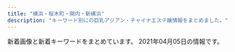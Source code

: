 ```yaml
---
title: "横浜・桜木町・関内・新横浜"
description: "キーワード別にの巨乳アジアン・チャイナエステ嬢情報をまとめました。"
---
```


新着画像と新着キーワードをまとめています。
2021年04月05日の情報です。

<DmmAffiliateIns />
<KeywordTable
  shops={
    [
    {
        "url": "http://massage-esthe.blue/",
        "keywords": {
            "D": 10
        },
        "name": "37\u2103",
        "station": "\u30bb\u30f3\u30bf\u30fc\u5317\u99c5",
        "img_links": [
            "http://massage-esthe.blue/img/a1.jpg",
            "http://massage-esthe.blue/img/st9.jpg",
            "http://massage-esthe.blue/img/r3.jpg",
            "http://massage-esthe.blue/img/sta10.jpg",
            "http://massage-esthe.blue/img/rect.jpg",
            "http://massage-esthe.blue/img/a4.jpg",
            "http://massage-esthe.blue/img/a6.jpg",
            "http://massage-esthe.blue/img/sta12.jpg",
            "http://massage-esthe.blue/img/no.png",
            "http://massage-esthe.blue/img/root.jpg",
            "http://massage-esthe.blue/img/st10.jpg",
            "http://massage-esthe.blue/img/r2.jpg",
            "http://massage-esthe.blue/img/stat.jpg",
            "http://massage-esthe.blue/img/st5.jpg",
            "http://massage-esthe.blue/img/sta5.jpg",
            "http://massage-esthe.blue/img/sta3.jpg",
            "http://massage-esthe.blue/img/sta2.jpg",
            "http://massage-esthe.blue/img/st3.jpg",
            "http://massage-esthe.blue/img/sta1.jpg",
            "http://massage-esthe.blue/img/a5.jpg",
            "http://massage-esthe.blue/img/st8.jpg",
            "http://massage-esthe.blue/img/sta6.jpg",
            "http://massage-esthe.blue/img/r1.jpg",
            "http://massage-esthe.blue/img/sta8.jpg",
            "http://massage-esthe.blue/img/bb.png",
            "http://massage-esthe.blue/img/stal.png",
            "http://massage-esthe.blue/img/st2.jpg",
            "http://massage-esthe.blue/img/a2.jpg",
            "http://massage-esthe.blue/img/fla.jpg",
            "http://massage-esthe.blue/img/r4.jpg",
            "http://massage-esthe.blue/img/st11.jpg",
            "http://massage-esthe.blue/img/acct.jpg",
            "http://massage-esthe.blue/img/lint.jpg",
            "http://massage-esthe.blue/img/st6.jpg",
            "http://massage-esthe.blue/img/st12.jpg",
            "http://massage-esthe.blue/img/top.jpg",
            "http://massage-esthe.blue/img/syst.jpg",
            "http://massage-esthe.blue/img/st1.jpg",
            "http://massage-esthe.blue/img/a3.jpg"
        ]
    },
    {
        "img_links": [
            "http://www.est-baby.work/img/kaori1.png",
            "http://www.est-baby.work/img/nana1.png",
            "http://www.est-baby.work/images/1.jpg",
            "http://www.est-baby.work/img/yuki2.png",
            "http://www.est-baby.work/images/sys4.jpg",
            "http://www.est-baby.work/images/8.jpg",
            "http://www.est-baby.work/images/staff_t.jpg",
            "http://www.est-baby.work/images/sys1.jpg",
            "http://www.est-baby.work/images/sys3.jpg",
            "http://www.est-baby.work/images/interior_t.jpg",
            "http://www.est-baby.work/images/7.jpg",
            "http://www.est-baby.work/img/yuki1.png",
            "http://www.est-baby.work/images/menu/staff.png",
            "http://www.est-baby.work/images/int2.jpg",
            "http://www.est-baby.work/staff/nana.jpg",
            "http://www.est-baby.work/images/sys2.jpg",
            "http://www.est-baby.work/images/tr.jpg",
            "http://www.est-baby.work/images/6.jpg",
            "http://www.est-baby.work/img/koko1.png",
            "http://www.est-baby.work/images/int1.jpg",
            "http://www.est-baby.work/images/head.jpg",
            "http://www.est-baby.work/images/news.jpg",
            "http://www.est-baby.work/images/menu/top.png",
            "http://www.est-baby.work/images/tgirl.jpg",
            "http://www.est-baby.work/images/3.jpg",
            "http://www.est-baby.work/img/sizuka1.png",
            "http://www.est-baby.work/images/koko_200x40.png",
            "http://www.est-baby.work/staff/kaori.jpg",
            "http://www.est-baby.work/staff/koko.jpg",
            "http://www.est-baby.work/staff/yuki.jpg",
            "http://www.est-baby.work/images/sisu.jpg",
            "http://www.est-baby.work/staff/sizuka.jpg",
            "http://www.est-baby.work/images/menu/interior.png"
        ],
        "station": "\u65e5\u30ce\u51fa\u753a\u99c5",
        "name": "\u7652\uff5e\u3044\u3084\u3057\uff5e",
        "url": "http://www.est-baby.work/",
        "keywords": {}
    },
    {
        "keywords": {},
        "station": "JR\u6771\u795e\u5948\u5ddd\u99c5\u897f\u53e3",
        "url": "http://est-hanamizuki.com/",
        "name": "\u82b1\u6c34\u6728",
        "img_links": [
            "http://est-hanamizuki.com/images/g23.jpg",
            "http://est-hanamizuki.com/images/r111.jpg",
            "http://est-hanamizuki.com/images/g1.jpg",
            "http://est-hanamizuki.com/images/m4.jpg",
            "http://est-hanamizuki.com/images/g12.jpg",
            "http://est-hanamizuki.com/images/g22.jpg",
            "http://est-hanamizuki.com/images/erika.jpg",
            "http://est-hanamizuki.com/images/mobile.jpg",
            "http://est-hanamizuki.com/images/info.png",
            "http://est-hanamizuki.com/images/zi_staff.png",
            "http://est-hanamizuki.com/images/g33.jpg",
            "http://est-hanamizuki.com/images/m3.jpg",
            "http://est-hanamizuki.com/images/erika2.jpg",
            "http://est-hanamizuki.com/images/head.jpg",
            "http://est-hanamizuki.com/images/m2.jpg",
            "http://est-hanamizuki.com/images/g2.jpg",
            "http://est-hanamizuki.com/images/g3.jpg",
            "http://est-hanamizuki.com/images/g13.jpg",
            "http://est-hanamizuki.com/images/m1.jpg",
            "http://est-hanamizuki.com/images/11.png",
            "http://est-hanamizuki.com/images/news1.png",
            "http://est-hanamizuki.com/images/g32.jpg"
        ]
    },
    {
        "img_links": [
            "http://smile.iest.jp/images/staff_image/staff_d05.jpg",
            "http://smile.iest.jp/images/gallery/gallery_402.jpg",
            "http://smile.iest.jp/images/staff_image/staff_d03.jpg",
            "http://smile.iest.jp/images/staff_one/staff_one_04.jpg",
            "http://smile.iest.jp/images/staff_image/staff_d04.jpg",
            "http://smile.iest.jp/images/home/index_03.jpg",
            "http://smile.iest.jp/images/home/QR.png",
            "http://smile.iest.jp/images/staff/sta_04.jpg",
            "http://smile.iest.jp/images/staff/sta_0z9.jpg",
            "http://smile.iest.jp/images/staff_image/staff_d01.jpg",
            "http://smile.iest.jp/images/staff/sta_06.jpg",
            "http://smile.iest.jp/images/gallery/gallery_403.jpg",
            "http://smile.iest.jp/images/staff_one/staff_one_02.jpg",
            "http://smile.iest.jp/images/gallery/gallery_top.jpg",
            "http://smile.iest.jp/images/top/top_08.png",
            "http://smile.iest.jp/images/gallery/gallery_101.jpg",
            "http://smile.iest.jp/images/staff_one/staff_one_03.jpg",
            "http://smile.iest.jp/images/staff/sta_0z8.jpg",
            "http://smile.iest.jp/images/staff/sta_01.jpg",
            "http://smile.iest.jp/images/gallery/gallery_104.jpg",
            "http://smile.iest.jp/images/system/syatem_302.jpg",
            "http://smile.iest.jp/images/home/top_qp.jpg",
            "http://smile.iest.jp/images/top/top_02.jpg",
            "http://smile.iest.jp/images/staff/sta_03.jpg",
            "http://smile.iest.jp/images/gallery/gallery_404.jpg",
            "http://smile.iest.jp/images/staff/staff_top.jpg",
            "http://smile.iest.jp/images/home/index_tel.jpg",
            "http://smile.iest.jp/images/system/syatem_303.jpg",
            "http://smile.iest.jp/images/staff_one/staff_one_08.png",
            "http://smile.iest.jp/images/top/top_06.jpg",
            "http://smile.iest.jp/images/staff_one/staff_one_07.png",
            "http://smile.iest.jp/images/staff_image/staff_d02.jpg",
            "http://smile.iest.jp/images/gallery/gallery_01.jpg",
            "http://smile.iest.jp/images/home/index_qup.jpg",
            "http://smile.iest.jp/images/staff_one/staff_one_05.jpg",
            "http://smile.iest.jp/images/home/index_page_top.jpg",
            "http://smile.iest.jp/images/home/index_04.jpg",
            "http://smile.iest.jp/images/gallery/gallery_401.jpg",
            "http://smile.iest.jp/images/gallery/gallery_102.jpg",
            "http://smile.iest.jp/images/staff/sta_0z12.jpg",
            "http://smile.iest.jp/images/staff_one/staff_one_top.jpg",
            "http://smile.iest.jp/images/staff/sta_0z2.jpg",
            "http://smile.iest.jp/images/top/top_04.jpg",
            "http://smile.iest.jp/images/staff/sta_021.jpg",
            "http://smile.iest.jp/images/top/top_05.jpg",
            "http://smile.iest.jp/images/staff_one/staff_one_01.jpg",
            "http://smile.iest.jp/images/system/syatem_301.jpg",
            "http://smile.iest.jp/images/staff/sta_023.jpg",
            "http://smile.iest.jp/images/gallery/gallery_103.jpg",
            "http://smile.iest.jp/images/staff/sta_0z10.jpg",
            "http://smile.iest.jp/images/staff/sta_010.jpg",
            "http://smile.iest.jp/images/top/top_01.jpg",
            "http://smile.iest.jp/images/staff_image/staff_d06.jpg",
            "http://smile.iest.jp/images/top/top_03.jpg"
        ],
        "name": "\u30a2\u30cd\u30e9",
        "keywords": {},
        "url": "http://smile.iest.jp/",
        "station": "JR\u95a2\u5185\u99c5\u5357\u53e3"
    },
    {
        "img_links": [
            "http://www.muse.mensest.com/images/tit_new.png",
            "http://www.muse.mensest.com/images/maining.jpg",
            "http://www.muse.mensest.com/images/sp_tit_new.png",
            "http://www.muse.mensest.com/images/top.jpg",
            "http://www.muse.mensest.com/files/002.jpg",
            "http://www.muse.mensest.com/files/001.jpg",
            "http://www.muse.mensest.com/files/005.jpg",
            "http://www.muse.mensest.com/images/sp_tit_therapist.png",
            "http://www.muse.mensest.com/images/img_tel.png",
            "http://www.muse.mensest.com/images/sp_top.jpg",
            "http://www.muse.mensest.com/files/003.jpg",
            "http://www.muse.mensest.com/files/004.jpg",
            "http://www.muse.mensest.com/images/tit_therapist.png"
        ],
        "url": "http://www.muse.mensest.com/",
        "station": "JR\u6771\u795e\u5948\u5ddd\u99c5\u897f\u53e3",
        "keywords": {
            "C": 12,
            "D": 18,
            "87": 18,
            "86": 12
        },
        "name": "\u7f8e\u4eba\u9b5a"
    },
    {
        "url": "http://latte.iest.xyz/",
        "station": "JR\u95a2\u5185\u99c5\u5357\u53e3",
        "img_links": [
            "http://latte.iest.xyz/css/staff/staff01.jpg",
            "http://latte.iest.xyz/css/osusume01.jpg",
            "http://latte.iest.xyz/css/nav/nav-006.png",
            "http://latte.iest.xyz/css/nav/nav-001.png",
            "http://latte.iest.xyz/css/head-change.jpg",
            "http://latte.iest.xyz/css/top03.jpg",
            "http://latte.iest.xyz/css/nav/nav-002.png",
            "http://latte.iest.xyz/css/nav/nav-005.png",
            "http://latte.iest.xyz/css/tel01.png",
            "http://latte.iest.xyz/css/staff/staff06.jpg",
            "http://latte.iest.xyz/css/nav/nav-004.png",
            "http://latte.iest.xyz/css/staff/staff02.jpg",
            "http://latte.iest.xyz/css/nav/nav-003.png"
        ],
        "name": "\u68ee\u7f85",
        "keywords": {
            "D": 3,
            "89": 2,
            "88": 1
        }
    },
    {
        "img_links": [],
        "keywords": {},
        "name": "\u8056\u697d\u5712",
        "station": "JR\u95a2\u5185\u99c5\u5357\u53e3",
        "url": "http://seirakuen.est.cm/"
    },
    {
        "url": "http://koukoku.xyz/come/",
        "img_links": [
            "http://koukoku.xyz/come/css/nav/nav-003.jpg",
            "http://koukoku.xyz/come/css/head.jpg",
            "http://koukoku.xyz/come/css/nav/nav-002.jpg",
            "http://koukoku.xyz/come/css/c01.png",
            "http://koukoku.xyz/come/css/nav/nav-004.jpg",
            "http://koukoku.xyz/come/css/nav/nav-001.jpg",
            "http://koukoku.xyz/come/css/osusume001.png",
            "http://koukoku.xyz/come/css/top03.png",
            "http://koukoku.xyz/come/css/staff/staff01.png",
            "http://koukoku.xyz/come/css/top02.jpg",
            "http://koukoku.xyz/come/css/staff/staff02.png",
            "http://koukoku.xyz/come/css/staff/staff03-a.png",
            "http://koukoku.xyz/come/css/staff/staff02-a.png",
            "http://koukoku.xyz/come/css/staff/staff03.png",
            "http://koukoku.xyz/come/css/staff/staff01-a.png",
            "http://koukoku.xyz/come/css/nav/nav-005.jpg",
            "http://koukoku.xyz/come/css/nav/nav-006.jpg"
        ],
        "station": "JR\u65b0\u6a2a\u6d5c\u99c5\u5317\u53e3",
        "name": "Come Baby",
        "keywords": {
            "D": 1,
            "85": 1,
            "C": 1,
            "88": 1,
            "E": 1,
            "90": 1
        }
    },
    {
        "img_links": [
            "http://www.playa.work/images/4.jpg",
            "http://www.playa.work/images/s1.png",
            "http://www.playa.work/images/news.png",
            "http://www.playa.work/images/3.jpg",
            "http://www.playa.work/images/int2.png",
            "http://www.playa.work/images/b3.jpg",
            "http://www.playa.work/images/6.jpg",
            "http://www.playa.work/images/2.jpg",
            "http://www.playa.work/images/ta.jpg",
            "http://www.playa.work/img/emi1.jpg",
            "http://www.playa.work/img/yuri1.jpg",
            "http://www.playa.work/images/head.jpg",
            "http://www.playa.work/images/interior_t.jpg",
            "http://www.playa.work/images/5.jpg",
            "http://www.playa.work/images/main_footer.jpg",
            "http://www.playa.work/images/main_top.jpg",
            "http://www.playa.work/img/risa1.jpg",
            "http://www.playa.work/images/staff_t.jpg",
            "http://www.playa.work/img/rumi1.jpg",
            "http://www.playa.work/images/mobile.jpg",
            "http://www.playa.work/images/1.jpg",
            "http://www.playa.work/images/b1.jpg",
            "http://www.playa.work/images/int1.png",
            "http://www.playa.work/img/koko1.jpg",
            "http://www.playa.work/img/nana1.jpg",
            "http://www.playa.work/images/b2.jpg"
        ],
        "keywords": {},
        "name": "St.Playa \uff5e\u8056\u30d7\u30e9\u30e4\uff5e",
        "station": "JR\u95a2\u5185\u99c5\u5317\u53e3",
        "url": "http://www.playa.work/"
    },
    {
        "url": "http://www.rosegirl.mesthe.com/",
        "img_links": [
            "http://www.rosegirl.mesthe.com/images/room/photo01.jpg",
            "http://www.rosegirl.mesthe.com/images/room/photo04.jpg",
            "http://www.rosegirl.mesthe.com/files/002-02.jpg",
            "http://www.rosegirl.mesthe.com/files/001-02.jpg",
            "http://www.rosegirl.mesthe.com/files/002.jpg",
            "http://www.rosegirl.mesthe.com/files/003.jpg",
            "http://www.rosegirl.mesthe.com/images/staff-bg_end.jpg",
            "http://www.rosegirl.mesthe.com/images/top_osusume.jpg",
            "http://www.rosegirl.mesthe.com/files/003-02.jpg",
            "http://www.rosegirl.mesthe.com/images/room/photo02.jpg",
            "http://www.rosegirl.mesthe.com/files/004.jpg",
            "http://www.rosegirl.mesthe.com/images/info.png",
            "http://www.rosegirl.mesthe.com/images/mainimg.jpg",
            "http://www.rosegirl.mesthe.com/images/mobile.jpg",
            "http://www.rosegirl.mesthe.com/images/staff_mitashi.jpg",
            "http://www.rosegirl.mesthe.com/images/room/photo03.jpg",
            "http://www.rosegirl.mesthe.com/files/005-02.jpg",
            "http://www.rosegirl.mesthe.com/files/001.jpg",
            "http://www.rosegirl.mesthe.com/images/staff-top_end.jpg",
            "http://www.rosegirl.mesthe.com/files/004-02.jpg",
            "http://www.rosegirl.mesthe.com/files/005.jpg"
        ],
        "keywords": {
            "E": 1,
            "C": 2,
            "88": 1,
            "D": 2,
            "87": 2,
            "86": 2
        },
        "station": "JR\u6771\u795e\u5948\u5ddd\u99c5\u897f\u53e3",
        "name": "Rose Girl -\u30ed\u30fc\u30ba\u30ac\u30fc\u30eb-"
    },
    {
        "keywords": {
            "84": 2,
            "F": 1,
            "C": 2,
            "94": 1,
            "D": 1
        },
        "img_links": [
            "http://ciliasa.xyz/uploads/210403/1-21040313321G04.jpg",
            "http://ciliasa.xyz/uploads/200601/1-200601142K43F.jpg",
            "http://ciliasa.xyz/uploads/200601/1-200601142F5435.jpg",
            "http://ciliasa.xyz/picture/foot01.jpg",
            "http://ciliasa.xyz/picture/call.png",
            "http://ciliasa.xyz/picture/m-top004.jpg",
            "http://ciliasa.xyz/uploads/200601/1-200601142639540.jpg",
            "http://ciliasa.xyz/uploads/200601/1-200601142G5438.jpg",
            "http://ciliasa.xyz/uploads/200601/1-200601142P4643.jpg",
            "http://ciliasa.xyz/uploads/210403/1-210403133233553.jpg",
            "http://ciliasa.xyz/picture/m-top003.jpg",
            "http://ciliasa.xyz/uploads/200601/1-200601142629454.jpg",
            "http://ciliasa.xyz/picture/m-head01.jpg",
            "http://ciliasa.xyz/picture/cam-01.jpg"
        ],
        "station": "JR\u6771\u795e\u5948\u5ddd\u99c5\u897f\u53e3",
        "url": "http://ciliasa.xyz/",
        "name": "\u307f\u3055\u304d"
    },
    {
        "img_links": [
            "http://relacute.ies.bz/photos/sites/29/2021/03/2021030402170757.jpg",
            "http://relacute.ies.bz/images/top.jpg",
            "http://relacute.ies.bz/photos/sites/29/2021/01/202101180426140.jpg",
            "http://relacute.ies.bz/images/s_news.jpg",
            "http://relacute.ies.bz/images/room3.jpg",
            "http://kakure-yu.a2.webnavi.work/upload/sites/29/2021/04/2021040503532712.jpg",
            "http://relacute.ies.bz/photos/sites/29/2021/04/2021040503532712.jpg",
            "http://relacute.ies.bz/images/room4.jpg",
            "http://relacute.ies.bz/photos/sites/29/2020/06/2020061906073550.jpg",
            "http://relacute.ies.bz/images/room2.jpg",
            "http://relacute.ies.bz/images/room1.jpg",
            "http://relacute.ies.bz/photos/sites/29/2020/10/2020101804232462.jpg",
            "http://relacute.ies.bz/images/s_staff.jpg",
            "http://relacute.ies.bz/photos/sites/29/2021/03/202103100138267.jpg",
            "http://relacute.ies.bz/images/mobile.jpg",
            "http://relacute.ies.bz/photos/sites/29/2020/11/2020112204235072.jpg"
        ],
        "url": "http://relacute.ies.bz/",
        "keywords": {
            "87": 1,
            "86": 2,
            "D": 4,
            "E": 1,
            "85": 2
        },
        "name": "RelaCute \u30ea\u30e9\u30ad\u30e5\u30fc\u30c8",
        "station": "JR\u4e2d\u5c71\u99c5\u5317\u53e3"
    },
    {
        "station": "JR\u95a2\u5185\u99c5\u5317\u53e3",
        "keywords": {},
        "url": "http://e-yozakura.xyz/",
        "name": "\u591c\u685c\uff5e\u3088\u3056\u304f\u3089\uff5e",
        "img_links": [
            "http://e-yozakura.xyz/images/slide1.png",
            "http://e-yozakura.xyz/images/r8.jpg",
            "http://e-yozakura.xyz/images/top.jpg",
            "http://e-yozakura.xyz/images/yuka.jpg",
            "http://e-yozakura.xyz/images/bj_01.jpg",
            "http://e-yozakura.xyz/images/r6.jpg",
            "http://e-yozakura.xyz/images/r7.jpg",
            "http://e-yozakura.xyz/images/tite-staff.jpg",
            "http://e-yozakura.xyz/images/hh.jpg",
            "http://e-yozakura.xyz/images/yuk.jpg",
            "http://e-yozakura.xyz/images/r3.jpg",
            "http://e-yozakura.xyz/images/htm.jpg",
            "http://e-yozakura.xyz/images/slide2.png",
            "http://e-yozakura.xyz/images/ll.jpg",
            "http://e-yozakura.xyz/images/r5.jpg",
            "http://e-yozakura.xyz/images/m1.jpg",
            "http://e-yozakura.xyz/images/ai.jpg",
            "http://e-yozakura.xyz/images/g5.jpg",
            "http://e-yozakura.xyz/images/g8.jpg",
            "http://e-yozakura.xyz/images/news01.png",
            "http://e-yozakura.xyz/images/g2.jpg",
            "http://e-yozakura.xyz/images/g1.jpg",
            "http://e-yozakura.xyz/images/12.jpg",
            "http://e-yozakura.xyz/images/bj_03.jpg",
            "http://e-yozakura.xyz/images/r2.jpg",
            "http://e-yozakura.xyz/images/t.jpg",
            "http://e-yozakura.xyz/images/news03.png",
            "http://e-yozakura.xyz/images/g0.jpg",
            "http://e-yozakura.xyz/images/slide3.png",
            "http://e-yozakura.xyz/images/r1.jpg",
            "http://e-yozakura.xyz/images/g9.jpg",
            "http://e-yozakura.xyz/images/sa.jpg",
            "http://e-yozakura.xyz/images/mobile.png",
            "http://e-yozakura.xyz/images/r4.jpg",
            "http://e-yozakura.xyz/images/hua.jpg",
            "http://e-yozakura.xyz/images/g4.jpg"
        ]
    },
    {
        "station": "\u30bb\u30f3\u30bf\u30fc\u5317\u99c5",
        "name": "\u30a2\u30ed\u30de\u30db\u30fc\u30e0",
        "url": "http://xn--vckg5a5c7c8c1czd.xyz/",
        "img_links": [
            "http://xn--vckg5a5c7c8c1czd.xyz/img/a6.jpg",
            "http://xn--vckg5a5c7c8c1czd.xyz/img/nav-003.png",
            "http://xn--vckg5a5c7c8c1czd.xyz/img/nav-006.png",
            "http://xn--vckg5a5c7c8c1czd.xyz/img/cg06.png",
            "http://xn--vckg5a5c7c8c1czd.xyz/img/cg09.png",
            "http://xn--vckg5a5c7c8c1czd.xyz/img/cg05.png",
            "http://xn--vckg5a5c7c8c1czd.xyz/img/a3.jpg",
            "http://xn--vckg5a5c7c8c1czd.xyz/img/no.png",
            "http://xn--vckg5a5c7c8c1czd.xyz/img/nav-001.png",
            "http://xn--vckg5a5c7c8c1czd.xyz/img/nav-002.png",
            "http://xn--vckg5a5c7c8c1czd.xyz/img/nav-005.png",
            "http://xn--vckg5a5c7c8c1czd.xyz/img/tel.png",
            "http://xn--vckg5a5c7c8c1czd.xyz/img/cg08.png",
            "http://xn--vckg5a5c7c8c1czd.xyz/img/a1.jpg",
            "http://xn--vckg5a5c7c8c1czd.xyz/img/a5.jpg",
            "http://xn--vckg5a5c7c8c1czd.xyz/img/top01.png",
            "http://xn--vckg5a5c7c8c1czd.xyz/img/cg02.png",
            "http://xn--vckg5a5c7c8c1czd.xyz/img/cg07.png",
            "http://xn--vckg5a5c7c8c1czd.xyz/img/cg03.png",
            "http://xn--vckg5a5c7c8c1czd.xyz/img/a4.jpg",
            "http://xn--vckg5a5c7c8c1czd.xyz/img/a2.jpg",
            "http://xn--vckg5a5c7c8c1czd.xyz/img/cg01.png",
            "http://xn--vckg5a5c7c8c1czd.xyz/img/nav-004.png"
        ],
        "keywords": {}
    },
    {
        "img_links": [
            "http://sh-riraku31.xyz/templets/default/picture/top1.jpg",
            "http://sh-riraku31.xyz/uploads/201005/1-201005162101U5.jpg",
            "http://sh-riraku31.xyz/uploads/201005/1-201005162052635.jpg",
            "http://sh-riraku31.xyz/uploads/201005/1-201005162114248.jpg",
            "http://sh-riraku31.xyz/uploads/201005/1-2010051621224F.jpg",
            "http://sh-riraku31.xyz/templets/default/picture/girl-z2.jpg",
            "http://sh-riraku31.xyz/templets/default/picture/s_news.jpg",
            "http://sh-riraku31.xyz/uploads/201005/1-20100516201cK.jpg",
            "http://sh-riraku31.xyz/uploads/allimg/180629/1-1P629115504250.png",
            "http://sh-riraku31.xyz/templets/default/picture/top.jpg",
            "http://sh-riraku31.xyz/uploads/allimg/180703/1-1PF3111J3201.png",
            "http://sh-riraku31.xyz/uploads/201005/1-2010051J55CA.jpg",
            "http://sh-riraku31.xyz/uploads/201005/1-201005162010396.jpg",
            "http://sh-riraku31.xyz/uploads/201005/1-2010051J6062Y.jpg",
            "http://sh-riraku31.xyz/templets/default/picture/girl-z1.jpg",
            "http://sh-riraku31.xyz/templets/default/picture/staff01.jpg"
        ],
        "url": "http://sh-riraku31.xyz/",
        "keywords": {
            "84": 1,
            "85": 2,
            "86": 1,
            "C": 11,
            "D": 3
        },
        "name": "\u30c1\u30a7\u30ea\u30fc",
        "station": "JR\u6a2a\u6d5c\u99c5\u5317\u897f\u53e3"
    },
    {
        "keywords": {
            "D": 4,
            "86": 8,
            "C": 24,
            "87": 8
        },
        "name": "\u697d\u697d",
        "url": "http://www.rakuraku.esjoho.com/",
        "station": "\u6771\u767d\u697d\u99c5",
        "img_links": [
            "http://www.rakuraku.esjoho.com/files/003-03.jpg",
            "http://www.rakuraku.esjoho.com/images/mobile.jpg",
            "http://www.rakuraku.esjoho.com/files/004.jpg",
            "http://www.rakuraku.esjoho.com/files/004-02.jpg",
            "http://www.rakuraku.esjoho.com/files/001-03.jpg",
            "http://www.rakuraku.esjoho.com/images/r3.jpg",
            "http://www.rakuraku.esjoho.com/files/002-03.jpg",
            "http://www.rakuraku.esjoho.com/files/002-02.jpg",
            "http://www.rakuraku.esjoho.com/files/001.jpg",
            "http://www.rakuraku.esjoho.com/files/002.jpg",
            "http://www.rakuraku.esjoho.com/files/001-02.jpg",
            "http://www.rakuraku.esjoho.com/files/003.jpg",
            "http://www.rakuraku.esjoho.com/images/line.png",
            "http://www.rakuraku.esjoho.com/files/003-02.jpg",
            "http://www.rakuraku.esjoho.com/files/004-03.jpg"
        ]
    },
    {
        "img_links": [
            "http://www.sh-riraku113.xyz/static/picture/tit-infor.png",
            "http://www.sh-riraku113.xyz/uploads/201005/1-2010051615301I.jpg",
            "http://www.sh-riraku113.xyz/static/picture/tit-pick.png",
            "http://www.sh-riraku113.xyz/uploads/201005/1-201005161500127.jpg",
            "http://www.sh-riraku113.xyz/static/picture/room2.png",
            "http://www.sh-riraku113.xyz/uploads/201005/1-201005161513F8.jpg",
            "http://www.sh-riraku113.xyz/static/picture/top.png",
            "http://www.sh-riraku113.xyz/static/picture/tit-gat.png",
            "http://www.sh-riraku113.xyz/uploads/201005/1-201005161544K5.jpg",
            "http://www.sh-riraku113.xyz/static/picture/room3.png",
            "http://www.sh-riraku113.xyz/static/picture/infor.png",
            "http://www.sh-riraku113.xyz/static/picture/room1.png",
            "http://www.sh-riraku113.xyz/static/picture/tite-staff.png",
            "http://www.sh-riraku113.xyz/static/picture/tit-new.png",
            "http://www.sh-riraku113.xyz/static/picture/info.png",
            "http://www.sh-riraku113.xyz/static/picture/room4.png"
        ],
        "station": "JR\u6771\u795e\u5948\u5ddd\u99c5",
        "keywords": {
            "C": 14
        },
        "name": "\u30ec\u30a4\u30f3\u30dc\u30fc\u8679",
        "url": "http://www.sh-riraku113.xyz/"
    },
    {
        "img_links": [
            "http://www.yoshindo.es-relax.info/images/info6.jpg",
            "http://www.yoshindo.es-relax.info/images/topinfo.png",
            "http://www.yoshindo.es-relax.info/images/yui1.jpg",
            "http://www.yoshindo.es-relax.info/images/info2.jpg",
            "http://www.yoshindo.es-relax.info/images/sidebar-credit.png",
            "http://www.yoshindo.es-relax.info/images/yuki1.jpg",
            "http://www.yoshindo.es-relax.info/images/info3.jpg",
            "http://www.yoshindo.es-relax.info/images/top-kpbar.png",
            "http://www.yoshindo.es-relax.info/images/info4.jpg",
            "http://www.yoshindo.es-relax.info/images/topnews.png",
            "http://www.yoshindo.es-relax.info/images/youko1.jpg",
            "http://www.yoshindo.es-relax.info/images/topbar.png",
            "http://www.yoshindo.es-relax.info/images/arisu1.jpg",
            "http://www.yoshindo.es-relax.info/images/yuna1.jpg",
            "http://www.yoshindo.es-relax.info/images/info1.jpg",
            "http://www.yoshindo.es-relax.info/images/info5.jpg",
            "http://www.yoshindo.es-relax.info/images/sayuri1.jpg"
        ],
        "keywords": {},
        "station": "\u53cd\u753a\u99c5",
        "url": "http://www.yoshindo.es-relax.info/",
        "name": "\u990a\u5fc3\u5802"
    },
    {
        "name": "\u512a\u96c5\uff5e\u3086\u3046\u304c\uff5e",
        "station": "JR\u4e2d\u5c71\u99c5",
        "img_links": [
            "http://yuga.estx.net/images/noimage.jpg",
            "http://yuga.estx.net/staff/3/1.jpg",
            "http://yuga.estx.net/images/main_06.jpg",
            "http://yuga.estx.net/images/main_03.jpg",
            "http://yuga.estx.net/images/main_13.jpg",
            "http://yuga.estx.net/images/main_08.jpg",
            "http://yuga.estx.net/images/main_07.jpg",
            "http://yuga.estx.net/staff/4/1.jpg",
            "http://yuga.estx.net/images/info_12.jpg",
            "http://yuga.estx.net/images/main_05.jpg",
            "http://yuga.estx.net/images/main_11.jpg",
            "http://yuga.estx.net/images/staff_12.jpg",
            "http://yuga.estx.net/staff/1/1.jpg",
            "http://yuga.estx.net/images/main_14.jpg",
            "http://yuga.estx.net/images/staff_16.jpg",
            "http://yuga.estx.net/staff/2/1.jpg",
            "http://yuga.estx.net/images/main_09.jpg",
            "http://yuga.estx.net/images/main_19.jpg",
            "http://yuga.estx.net/images/main_16.jpg",
            "http://yuga.estx.net/images/main_12.jpg",
            "http://yuga.estx.net/images/main_15.jpg",
            "http://yuga.estx.net/images/main_10.jpg"
        ],
        "url": "http://yuga.estx.net/",
        "keywords": {}
    },
    {
        "keywords": {
            "86": 15,
            "85": 3,
            "D": 39,
            "87": 30,
            "C": 38
        },
        "img_links": [
            "http://www.relax-colorful.com/files/040-02.jpg",
            "http://www.relax-colorful.com/files/060-02.jpg",
            "http://www.relax-colorful.com/images/girl_bt.jpg",
            "http://www.relax-colorful.com/files/055.jpg",
            "http://www.relax-colorful.com/files/080.jpg",
            "http://www.relax-colorful.com/images/staff1b.jpg",
            "http://www.relax-colorful.com/files/090-03.jpg",
            "http://www.relax-colorful.com/files/082-02.jpg",
            "http://www.relax-colorful.com/files/067.jpg",
            "http://www.relax-colorful.com/files/082-03.jpg",
            "http://www.relax-colorful.com/files/091-02.jpg",
            "http://www.relax-colorful.com/files/091-03.jpg",
            "http://www.relax-colorful.com/images/news2.jpg",
            "http://www.relax-colorful.com/files/073-03.jpg",
            "http://www.relax-colorful.com/files/089.jpg",
            "http://www.relax-colorful.com/images/bjs3.jpg",
            "http://www.relax-colorful.com/files/067-03.jpg",
            "http://www.relax-colorful.com/files/069-02.jpg",
            "http://www.relax-colorful.com/files/091.jpg",
            "http://www.relax-colorful.com/files/092.jpg",
            "http://www.relax-colorful.com/images/koko_200x40.png",
            "http://www.relax-colorful.com/files/053.jpg",
            "http://www.relax-colorful.com/images/staff1.jpg",
            "http://www.relax-colorful.com/images/top.jpg",
            "http://www.relax-colorful.com/files/040.jpg",
            "http://www.relax-colorful.com/files/077-03.jpg",
            "http://www.relax-colorful.com/images/news.jpg",
            "http://www.relax-colorful.com/files/092-03.jpg",
            "http://www.relax-colorful.com/files/055-02.jpg",
            "http://www.relax-colorful.com/images/att.jpg",
            "http://www.relax-colorful.com/files/073.jpg",
            "http://www.relax-colorful.com/files/053-03.jpg",
            "http://www.relax-colorful.com/files/093.jpg",
            "http://www.relax-colorful.com/files/077.jpg",
            "http://www.relax-colorful.com/files/090-02.jpg",
            "http://www.relax-colorful.com/files/040-03.jpg",
            "http://www.relax-colorful.com/files/087.jpg",
            "http://www.relax-colorful.com/images/staff_line.jpg",
            "http://www.relax-colorful.com/files/077-02.jpg",
            "http://www.relax-colorful.com/files/069-03.jpg",
            "http://www.relax-colorful.com/images/staff1a.jpg",
            "http://www.relax-colorful.com/files/093-02.jpg",
            "http://www.relax-colorful.com/files/089-02.jpg",
            "http://www.relax-colorful.com/files/067-02.jpg",
            "http://www.relax-colorful.com/files/080-03.jpg",
            "http://www.relax-colorful.com/files/087-02.jpg",
            "http://www.relax-colorful.com/files/080-02.jpg",
            "http://www.relax-colorful.com/images/backlist.jpg",
            "http://www.relax-colorful.com/files/082.jpg",
            "http://www.relax-colorful.com/files/060-03.jpg",
            "http://www.relax-colorful.com/files/055-03.jpg",
            "http://www.relax-colorful.com/files/060.jpg",
            "http://www.relax-colorful.com/files/092-02.jpg",
            "http://www.relax-colorful.com/images/pick.jpg",
            "http://www.relax-colorful.com/images/mobile.jpg",
            "http://www.relax-colorful.com/files/093-03.jpg",
            "http://www.relax-colorful.com/files/053-02.jpg",
            "http://www.relax-colorful.com/files/090.jpg",
            "http://www.relax-colorful.com/files/089-03.jpg",
            "http://www.relax-colorful.com/images/news1.jpg",
            "http://www.relax-colorful.com/files/087-03.jpg",
            "http://www.relax-colorful.com/files/073-02.jpg",
            "http://www.relax-colorful.com/files/069.jpg"
        ],
        "url": "http://www.relax-colorful.com/",
        "station": "JR\u95a2\u5185\u99c5\u5317\u53e3",
        "name": "Colorful\uff5e\u30ab\u30e9\u30d5\u30eb\uff5e"
    },
    {
        "url": "http://coco5.rankuens.com/",
        "keywords": {
            "90": 1,
            "D": 3,
            "89": 2
        },
        "name": "COCO5",
        "station": "JR\u65b0\u6a2a\u6d5c\u99c5\u5317\u53e3",
        "img_links": [
            "http://coco5.rankuens.com/css/staff/staff02.jpg",
            "http://coco5.rankuens.com/css/nav/nav-004.png",
            "http://coco5.rankuens.com/css/nav/nav-003.png",
            "http://coco5.rankuens.com/css/staff/staff01.jpg",
            "http://coco5.rankuens.com/css/staff/staff03.jpg",
            "http://coco5.rankuens.com/css/topbottom.png",
            "http://coco5.rankuens.com/css/nav/nav-001.png",
            "http://coco5.rankuens.com/css/nav/nav-002.png",
            "http://coco5.rankuens.com/css/tel.png",
            "http://coco5.rankuens.com/css/c03.png",
            "http://coco5.rankuens.com/css/nav/nav-006.png",
            "http://coco5.rankuens.com/css/nav/nav-005.png"
        ]
    },
    {
        "img_links": [
            "http://r-relax.info/girl/02a.jpg",
            "http://r-relax.info/images/index_13.jpg",
            "http://r-relax.info/girl/02.jpg",
            "http://r-relax.info/images/r02.jpg",
            "http://r-relax.info/images/index_06.jpg",
            "http://r-relax.info/girl/05.jpg",
            "http://r-relax.info/images/rec.jpg",
            "http://r-relax.info/images/staff_09.jpg",
            "http://r-relax.info/images/sub_12.jpg",
            "http://r-relax.info/images/index_03.jpg",
            "http://r-relax.info/images/r06.jpg",
            "http://r-relax.info/images/index_18.jpg",
            "http://r-relax.info/images/rec_09.jpg",
            "http://r-relax.info/images/index_12.jpg",
            "http://r-relax.info/images/index_04.jpg",
            "http://r-relax.info/girl/09.jpg",
            "http://r-relax.info/images/info_09.jpg",
            "http://r-relax.info/girl/05a.jpg",
            "http://r-relax.info/images/index_17.jpg",
            "http://r-relax.info/images/r01.jpg",
            "http://r-relax.info/girl/04a.jpg",
            "http://r-relax.info/images/index_05.jpg",
            "http://r-relax.info/girl/03.jpg",
            "http://r-relax.info/girl/00.jpg",
            "http://r-relax.info/images/r03.jpg",
            "http://r-relax.info/girl/01a.jpg",
            "http://r-relax.info/images/index_01.jpg",
            "http://r-relax.info/girl/03a.jpg",
            "http://r-relax.info/girl/04.jpg",
            "http://r-relax.info/images/sys_09.jpg",
            "http://r-relax.info/images/index_07.jpg",
            "http://r-relax.info/girl/01.jpg",
            "http://r-relax.info/images/index_02.jpg",
            "http://r-relax.info/images/r05.jpg",
            "http://r-relax.info/images/r04.jpg",
            "http://r-relax.info/images/info.jpg"
        ],
        "url": "http://r-relax.info/",
        "name": "\u30de\u30a4\u30de\u30ea\u30e4",
        "station": "JR\u65b0\u6a2a\u6d5c\u99c5",
        "keywords": {}
    },
    {
        "station": "JR\u95a2\u5185\u99c5\u5357\u53e3",
        "name": "\u7652\u3057\u30d9\u30b9\u30c8",
        "img_links": [
            "http://iyasibest.com/images/store/o10.jpg",
            "http://iyasibest.com/images/store/o11.jpg",
            "http://iyasibest.com/images/store/01.jpg",
            "http://iyasibest.com/images/store/o04.jpg",
            "http://iyasibest.com/staffPhoto/b20200531120750.jpg",
            "http://iyasibest.com/images/store/o01.jpg",
            "http://iyasibest.com/images/store/03.jpg",
            "http://iyasibest.com/images/returnBtn.png",
            "http://iyasibest.com/images/store/o06.jpg",
            "http://iyasibest.com/images/store/o09.jpg",
            "http://iyasibest.com/staffPhoto/b20201102190836.jpg",
            "http://iyasibest.com/images/store/o07.jpg",
            "http://iyasibest.com/staffPhoto/b20200306221420.jpg",
            "http://iyasibest.com/staffPhoto/b20200310001745.jpg",
            "http://iyasibest.com/uploadfiles/images/campaignIyasibestCom1.png",
            "http://iyasibest.com/staffPhoto/b20200402041705.jpg",
            "http://iyasibest.com/uploadfiles/images/campaignIyasibestCom2.png",
            "http://iyasibest.com/staffPhoto/b20200711165223.jpg",
            "http://iyasibest.com/images/store/o05.jpg",
            "http://iyasibest.com/images/store/o03.jpg",
            "http://iyasibest.com/staffPhoto/b20200228201258.jpg",
            "http://iyasibest.com/images/store/o02.jpg",
            "http://iyasibest.com/images/store/o08.jpg",
            "http://iyasibest.com/images/store/02.jpg",
            "http://iyasibest.com/staffPhoto/b20200911161049.jpg",
            "http://iyasibest.com/staffPhoto/b20210121203305.jpg",
            "http://iyasibest.com/staffPhoto/b20210209224424.jpg"
        ],
        "url": "http://iyasibest.com/",
        "keywords": {
            "82": 1,
            "97": 1,
            "\u30bb\u30af\u30b7\u30fc": 4,
            "88": 1,
            "98": 1,
            "87": 1,
            "86": 2,
            "E": 1,
            "C": 5,
            "D": 2,
            "85": 2
        }
    },
    {
        "keywords": {
            "C": 4,
            "87": 32,
            "82": 4,
            "D": 28,
            "E": 4
        },
        "img_links": [
            "http://www.gakuen.relaxjp.info/files/002-02.jpg",
            "http://www.gakuen.relaxjp.info/files/002-03.jpg",
            "http://www.gakuen.relaxjp.info/files/001-02.jpg",
            "http://www.gakuen.relaxjp.info/files/005.jpg",
            "http://www.gakuen.relaxjp.info/files/003-03.jpg",
            "http://www.gakuen.relaxjp.info/files/001-03.jpg",
            "http://www.gakuen.relaxjp.info/files/004.jpg",
            "http://www.gakuen.relaxjp.info/files/005-02.jpg",
            "http://www.gakuen.relaxjp.info/files/001.jpg",
            "http://www.gakuen.relaxjp.info/files/007-03.jpg",
            "http://www.gakuen.relaxjp.info/files/008-02.jpg",
            "http://www.gakuen.relaxjp.info/files/005-03.jpg",
            "http://www.gakuen.relaxjp.info/files/007-02.jpg",
            "http://www.gakuen.relaxjp.info/files/009.jpg",
            "http://www.gakuen.relaxjp.info/files/008-03.jpg",
            "http://www.gakuen.relaxjp.info/files/002.jpg",
            "http://www.gakuen.relaxjp.info/files/007.jpg",
            "http://www.gakuen.relaxjp.info/files/003.jpg",
            "http://www.gakuen.relaxjp.info/files/009-03.jpg",
            "http://www.gakuen.relaxjp.info/img/top_slider01.jpg",
            "http://www.gakuen.relaxjp.info/files/003-02.jpg",
            "http://www.gakuen.relaxjp.info/files/006-02.jpg",
            "http://www.gakuen.relaxjp.info/files/006.jpg",
            "http://www.gakuen.relaxjp.info/img/top_slider02.jpg",
            "http://www.gakuen.relaxjp.info/files/004-03.jpg",
            "http://www.gakuen.relaxjp.info/files/009-02.jpg",
            "http://www.gakuen.relaxjp.info/files/006-03.jpg",
            "http://www.gakuen.relaxjp.info/files/008.jpg",
            "http://www.gakuen.relaxjp.info/files/004-02.jpg"
        ],
        "name": "\u7f8e\u5c11\u5973\u5b66\u5712",
        "url": "http://www.gakuen.relaxjp.info/",
        "station": "JR\u95a2\u5185\u99c5\u5357\u53e3"
    },
    {
        "url": "http://morien.este.work/",
        "station": "\u53cd\u753a\u99c5",
        "keywords": {
            "87": 6,
            "D": 24,
            "83": 6,
            "86": 6,
            "85": 6
        },
        "name": "\u68ee\u82d1",
        "img_links": [
            "http://morien.este.work/top.jpg",
            "http://morien.este.work/2/uploadimg/1574764277.jpg",
            "http://morien.este.work/mens-esthe.png",
            "http://morien.este.work/2/uploadimg/1577672563.jpg",
            "http://morien.este.work/2/uploadimg/1594704743.jpg",
            "http://morien.este.work/2/uploadimg/1613996342.jpg"
        ]
    },
    {
        "keywords": {
            "D": 48,
            "86": 48,
            "85": 6,
            "C": 41,
            "87": 18
        },
        "station": "JR\u95a2\u5185\u99c5\u5317\u53e3",
        "url": "https://dear.xyz.mn/",
        "img_links": [
            "https://dear.xyz.mn/photos/sites/33/2020/11/2020111223021793.jpeg",
            "https://dear.xyz.mn/images/sp_top.jpg",
            "https://dear.xyz.mn/photos/sites/33/2020/12/2020120212565938.jpeg",
            "https://dear.xyz.mn/photos/sites/33/2020/11/2020110413285923.jpeg",
            "https://dear.xyz.mn/photos/sites/33/2021/01/2021012918085761.jpeg",
            "https://dear.xyz.mn/photos/sites/33/2021/02/2021022614331675.jpeg",
            "https://dear.xyz.mn/photos/sites/33/2021/01/2021011021134018.jpeg",
            "https://dear.xyz.mn/photos/sites/33/2021/02/2021022716421267.jpeg",
            "https://dear.xyz.mn/images/top.png",
            "https://dear.xyz.mn/photos/sites/33/2021/01/2021010915471930.jpeg",
            "https://dear.xyz.mn/photos/sites/33/2021/03/2021032514544543.jpeg",
            "https://dear.xyz.mn/photos/sites/33/2020/12/2020122322560396.jpeg",
            "https://dear.xyz.mn/photos/sites/33/2020/12/2020122818210498.jpeg",
            "https://dear.xyz.mn/photos/sites/33/2021/01/2021011914494134.jpeg"
        ],
        "name": "Dear"
    },
    {
        "station": "JR\u95a2\u5185\u99c5\u5317\u53e3",
        "name": "\u53e4\u7530",
        "url": "http://madonna.esnavi.work/",
        "img_links": [
            "http://madonna.esnavi.work/service4.jpg",
            "http://madonna.esnavi.work/2/uploadimg/1586429606.jpg",
            "http://madonna.esnavi.work/info.jpg",
            "http://madonna.esnavi.work/service1.jpg",
            "http://madonna.esnavi.work/service3.jpg",
            "http://madonna.esnavi.work/2/uploadimg/1586429552.jpg",
            "http://madonna.esnavi.work/s_staff.png",
            "http://madonna.esnavi.work/line.png",
            "http://madonna.esnavi.work/s_news.jpg",
            "http://madonna.esnavi.work/room3.jpg",
            "http://madonna.esnavi.work/top.png",
            "http://madonna.esnavi.work/s_pick.jpg",
            "http://madonna.esnavi.work/2/uploadimg/1589374736.jpg",
            "http://madonna.esnavi.work/room4.jpg",
            "http://madonna.esnavi.work/2/uploadimg/1586429633.jpg",
            "http://madonna.esnavi.work/2/uploadimg/1586429676.jpg",
            "http://madonna.esnavi.work/room1.jpg",
            "http://madonna.esnavi.work/tel.jpg",
            "http://madonna.esnavi.work/2/uploadimg/1587726066.jpg",
            "http://madonna.esnavi.work/nbj3.jpg",
            "http://madonna.esnavi.work/service2.jpg",
            "http://madonna.esnavi.work/acc.jpg",
            "http://madonna.esnavi.work/room2.jpg"
        ],
        "keywords": {
            "\u80f8": 2,
            "98": 2,
            "G": 2,
            "86": 6,
            "84": 2,
            "C": 4,
            "\u30c0\u30a4\u30ca\u30de\u30a4\u30c8": 2,
            "\u30bb\u30af\u30b7\u30fc": 2,
            "83": 2
        }
    },
    {
        "station": "JR\u6771\u795e\u5948\u5ddd\u99c5\u897f\u53e3",
        "url": "http://relax-massage.pink/",
        "name": "\u30a2\u30de\u30f3\u30c0",
        "keywords": {},
        "img_links": [
            "http://relax-massage.pink/images/mainvisual_01.jpg",
            "http://relax-massage.pink/images/con01.jpg",
            "http://relax-massage.pink/images/cg05.jpg",
            "http://relax-massage.pink/images/cg04.jpg",
            "http://relax-massage.pink/images/cg03.jpg",
            "http://relax-massage.pink/images/mainvisual_02.jpg",
            "http://relax-massage.pink/images/con02.jpg",
            "http://relax-massage.pink/images/sys03.jpg",
            "http://relax-massage.pink/images/trigger.jpg",
            "http://relax-massage.pink/images/head_interior.jpg",
            "http://relax-massage.pink/images/sw_home.png",
            "http://relax-massage.pink/images/con03.jpg",
            "http://relax-massage.pink/images/head_therapist.jpg",
            "http://relax-massage.pink/images/sw_tel.png",
            "http://relax-massage.pink/images/cg01.jpg",
            "http://relax-massage.pink/images/sys02.jpg",
            "http://relax-massage.pink/images/cg06.jpg",
            "http://relax-massage.pink/images/cg02.jpg",
            "http://relax-massage.pink/images/sys01.jpg",
            "http://relax-massage.pink/images/sns_9_pink.jpg",
            "http://relax-massage.pink/images/req_03.jpg",
            "http://relax-massage.pink/images/icon_new.png",
            "http://relax-massage.pink/images/mainvisual_01_s.jpg"
        ]
    },
    {
        "station": "JR\u95a2\u5185\u99c5\u5357\u53e3",
        "img_links": [
            "http://babyheart.info/staffPhoto/b20201113143406.jpg",
            "http://babyheart.info/images/returnBtn.png",
            "http://babyheart.info/staffPhoto/b20201102165304.jpg",
            "http://babyheart.info/staffPhoto/b20210110172549.jpg",
            "http://babyheart.info/js/sliderLine/slide_next.png",
            "http://babyheart.info/images/slider1/03.jpg",
            "http://babyheart.info/staffPhoto/s20201113143808.jpg",
            "http://babyheart.info/staffPhoto/b20210209231643.jpg",
            "http://babyheart.info/staffPhoto/s20201102165304.jpg",
            "http://babyheart.info/staffPhoto/b20201102165737.jpg",
            "http://babyheart.info/js/sliderLine/slide_prev.png",
            "http://babyheart.info/staffPhoto/s20201102165737.jpg",
            "http://babyheart.info/staffPhoto/s20210209231643.jpg",
            "http://babyheart.info/staffPhoto/s20201113143406.jpg",
            "http://babyheart.info/staffPhoto/b20201102210807.jpg",
            "http://babyheart.info/images/gallery1.jpg",
            "http://babyheart.info/staffPhoto/b20201113143808.jpg",
            "http://babyheart.info/staffPhoto/s20210110172549.jpg",
            "http://babyheart.info/staffPhoto/s20201102210807.jpg",
            "http://babyheart.info/staffPhoto/s20201102195459.jpg",
            "http://babyheart.info/uploadfiles/images/campaignBabyheartInfo.jpg",
            "http://babyheart.info/images/mobile.jpg",
            "http://babyheart.info/staffPhoto/s20201102132433.jpg",
            "http://babyheart.info/staffPhoto/b20201102195459.jpg",
            "http://babyheart.info/images/slider1/02.jpg",
            "http://babyheart.info/staffPhoto/b20201102132433.jpg"
        ],
        "name": "Baby Heart \uff5e\u30d9\u30a4\u30d3\u30fc\u30cf\u30fc\u30c8\uff5e",
        "url": "http://babyheart.info/",
        "keywords": {
            "86": 3,
            "C": 3,
            "99": 1,
            "\u30bb\u30af\u30b7\u30fc": 1,
            "E": 1,
            "80": 1,
            "88": 1,
            "D": 2,
            "85": 1,
            "96": 1
        }
    },
    {
        "station": "\u4f0a\u52e2\u4f50\u6728\u9577\u8005\u753a\u99c5",
        "name": "\u3057\u308b\u3057",
        "img_links": [
            "http://shirushi.me-es.com/images/index_18.jpg",
            "http://shirushi.me-es.com/images/index_12.jpg",
            "http://shirushi.me-es.com/images/tupian.jpg",
            "http://shirushi.me-es.com/images/sub_16.jpg",
            "http://shirushi.me-es.com/images/index_13.jpg",
            "http://shirushi.me-es.com/s/image/nav_topics.png",
            "http://shirushi.me-es.com/s/images/slider/next.png",
            "http://shirushi.me-es.com/images/index_09.jpg",
            "http://shirushi.me-es.com/images/sub_21.jpg",
            "http://shirushi.me-es.com/s/uploads/05.jpg",
            "http://shirushi.me-es.com/s/images/service_01.png",
            "http://shirushi.me-es.com/images/index_01.jpg",
            "http://shirushi.me-es.com/images/index_15.jpg",
            "http://shirushi.me-es.com/images/index_11.jpg",
            "http://shirushi.me-es.com/images/index_17.jpg",
            "http://shirushi.me-es.com/s/image/nav_top.png",
            "http://shirushi.me-es.com/images/info.jpg",
            "http://shirushi.me-es.com/images/index_20.jpg",
            "http://shirushi.me-es.com/images/index_10.jpg",
            "http://shirushi.me-es.com/images/index_05.jpg",
            "http://shirushi.me-es.com/images/index_08.jpg",
            "http://shirushi.me-es.com/s/images/t4.jpg",
            "http://shirushi.me-es.com/s/images/iphone.png",
            "http://shirushi.me-es.com/images/index_23.jpg",
            "http://shirushi.me-es.com/s/images/t3.jpg",
            "http://shirushi.me-es.com/s/uploads/03.jpg",
            "http://shirushi.me-es.com/images/01.jpg",
            "http://shirushi.me-es.com/images/sub_19.jpg",
            "http://shirushi.me-es.com/girl/02.jpg",
            "http://shirushi.me-es.com/s/image/nav_manga.png",
            "http://shirushi.me-es.com/s/uploads/02.jpg",
            "http://shirushi.me-es.com/girl/pick_01.jpg",
            "http://shirushi.me-es.com/s/images/top_2.jpg",
            "http://shirushi.me-es.com/images/index_02.jpg",
            "http://shirushi.me-es.com/s/images/okubokomachi.jpg",
            "http://shirushi.me-es.com/s/images/pc.png",
            "http://shirushi.me-es.com/images/index_21.jpg",
            "http://shirushi.me-es.com/images/index_22.jpg",
            "http://shirushi.me-es.com/images/sub_13.jpg",
            "http://shirushi.me-es.com/girl/03.jpg",
            "http://shirushi.me-es.com/images/index_07.jpg",
            "http://shirushi.me-es.com/s/uploads/04.jpg",
            "http://shirushi.me-es.com/s/images/slider/1.jpg",
            "http://shirushi.me-es.com/images/02.jpg",
            "http://shirushi.me-es.com/girl/00.jpg",
            "http://shirushi.me-es.com/images/rec.jpg",
            "http://shirushi.me-es.com/s/images/t1.jpg",
            "http://shirushi.me-es.com/images/index_04.jpg",
            "http://shirushi.me-es.com/s/images/slider/prev.png",
            "http://shirushi.me-es.com/images/index_06.jpg",
            "http://shirushi.me-es.com/s/images/slider/2.jpg",
            "http://shirushi.me-es.com/s/uploads/01.jpg",
            "http://shirushi.me-es.com/s/image/nav_cast.png",
            "http://shirushi.me-es.com/s/images/t2.jpg",
            "http://shirushi.me-es.com/s/image/nav_hotel.png",
            "http://shirushi.me-es.com/s/image/nav_sys.png",
            "http://shirushi.me-es.com/s/images/service_07.png",
            "http://shirushi.me-es.com/s/images/service_03.png",
            "http://shirushi.me-es.com/girl/01.jpg",
            "http://shirushi.me-es.com/s/images/tel.png",
            "http://shirushi.me-es.com/s/images/slider/3.jpg",
            "http://shirushi.me-es.com/images/index_16.jpg"
        ],
        "url": "http://shirushi.me-es.com/",
        "keywords": {
            "86": 8,
            "D": 18,
            "85": 8,
            "89": 2
        }
    },
    {
        "name": "IRIS",
        "url": "http://xn--cckubj6bwie8h7e.net/",
        "keywords": {},
        "station": "JR\u65b0\u6a2a\u6d5c\u99c58\u756a\u51fa\u53e3",
        "img_links": [
            "http://xn--cckubj6bwie8h7e.net/images/r2.jpg",
            "http://xn--cckubj6bwie8h7e.net/images/footer-l.png",
            "http://xn--cckubj6bwie8h7e.net/images/home.png",
            "http://xn--cckubj6bwie8h7e.net/images/esthe3.jpg",
            "http://xn--cckubj6bwie8h7e.net/link/menlog.jpg",
            "http://xn--cckubj6bwie8h7e.net/images/main-sp.jpg",
            "http://xn--cckubj6bwie8h7e.net/images/esthe2.jpg",
            "http://xn--cckubj6bwie8h7e.net/images/header3.png",
            "http://xn--cckubj6bwie8h7e.net/images/twitter.png",
            "http://xn--cckubj6bwie8h7e.net/images/staff.png",
            "http://xn--cckubj6bwie8h7e.net/images/google_plus.png",
            "http://xn--cckubj6bwie8h7e.net/images/footer-r.png",
            "http://xn--cckubj6bwie8h7e.net/images/esthe1.jpg",
            "http://xn--cckubj6bwie8h7e.net/images/cg03.jpg",
            "http://xn--cckubj6bwie8h7e.net/images/r1.jpg",
            "http://xn--cckubj6bwie8h7e.net/images/cg04.jpg",
            "http://xn--cckubj6bwie8h7e.net/images/esthe4.jpg",
            "http://xn--cckubj6bwie8h7e.net/images/flower.png",
            "http://xn--cckubj6bwie8h7e.net/images/line.png",
            "http://xn--cckubj6bwie8h7e.net/images/cg02.jpg",
            "http://xn--cckubj6bwie8h7e.net/images/clear.png",
            "http://xn--cckubj6bwie8h7e.net/images/esthe7.jpg",
            "http://xn--cckubj6bwie8h7e.net/images/cg01.jpg",
            "http://xn--cckubj6bwie8h7e.net/images/r4.jpg",
            "http://xn--cckubj6bwie8h7e.net/images/esthe6.jpg",
            "http://xn--cckubj6bwie8h7e.net/images/main1.jpg",
            "http://xn--cckubj6bwie8h7e.net/images/link.png",
            "http://xn--cckubj6bwie8h7e.net/images/cg05.jpg",
            "http://xn--cckubj6bwie8h7e.net/images/r3.jpg",
            "http://xn--cckubj6bwie8h7e.net/images/facebook.png"
        ]
    },
    {
        "img_links": [
            "https://neko.iest.info/photos/sites/42/2020/09/2020092903532220.jpg",
            "https://neko.iest.info/photos/sites/42/2020/09/2020092903532145.jpg",
            "https://neko.iest.info/photos/sites/42/2020/09/2020092903532212.jpg",
            "https://neko.iest.info/photos/sites/42/2021/03/2021030306114397.jpg",
            "https://neko.iest.info/images/line02.jpg",
            "https://neko.iest.info/photos/sites/42/2021/02/2021022105381432.jpg",
            "https://neko.iest.info/images/s_staff.jpg",
            "https://neko.iest.info/images/s_pick.png",
            "https://neko.iest.info/photos/sites/42/2020/10/2020101002283598.jpg",
            "https://neko.iest.info/photos/sites/42/2020/10/2020101208591894.jpg",
            "https://neko.iest.info/photos/sites/42/2020/09/2020092903532287.jpg",
            "https://neko.iest.info/photos/sites/42/2020/12/2020122005092087.jpg",
            "https://neko.iest.info/images/mobile.jpg",
            "https://neko.iest.info/images/s_news.png",
            "https://neko.iest.info/images/s3.jpg",
            "https://neko.iest.info/photos/sites/42/2020/11/2020111803082379.jpg",
            "https://neko.iest.info/images/info.jpg",
            "https://neko.iest.info/images/top.png",
            "https://neko.iest.info/images/relax.jpg",
            "https://neko.iest.info/images/s1.jpg"
        ],
        "keywords": {
            "D": 64,
            "E": 8,
            "C": 8,
            "87": 8,
            "86": 8,
            "85": 56,
            "84": 8
        },
        "name": "\u53ef\u611b\u3044\u732b",
        "station": "JR\u6a2a\u6d5c\u99c5\u897f\u53e3",
        "url": "https://neko.iest.info/"
    },
    {
        "name": "\u30ab\u30e9\u30d5\u30eb\u30ea\u30be\u30fc\u30c8",
        "keywords": {},
        "url": "https://color.uouono.com/",
        "img_links": [],
        "station": "JR\u6a2a\u6d5c\u99c5\u76f8\u9244\u53e3"
    },
    {
        "img_links": [
            "http://iyashi-tenshi.work/i/img/acc-3.png",
            "http://iyashi-tenshi.work/i/img/sta13.jpg",
            "http://iyashi-tenshi.work/i/img/sta11.jpg",
            "http://iyashi-tenshi.work/i/img/acc-1.jpg",
            "http://iyashi-tenshi.work/img/bottom.png",
            "http://iyashi-tenshi.work/img/c1.jpg",
            "http://iyashi-tenshi.work/img/IMG_17410.jpg",
            "http://iyashi-tenshi.work/img/nos.jpg",
            "http://iyashi-tenshi.work/img/st10.jpg",
            "http://iyashi-tenshi.work/i/img/r2.jpg",
            "http://iyashi-tenshi.work/img/sta13.jpg",
            "http://iyashi-tenshi.work/i/img/st10.jpg",
            "http://iyashi-tenshi.work/i/img/sta12.jpg",
            "http://iyashi-tenshi.work/img/sta12.jpg",
            "http://iyashi-tenshi.work/i/img/sta10.jpg",
            "http://iyashi-tenshi.work/img/sta10.jpg",
            "http://iyashi-tenshi.work/i/img/r4.jpg",
            "http://iyashi-tenshi.work/i/img/acc-4.png",
            "http://iyashi-tenshi.work/i/img/acc-5.jpg",
            "http://iyashi-tenshi.work/i/img/r3.jpg",
            "http://iyashi-tenshi.work/img/sta11.jpg",
            "http://iyashi-tenshi.work/img/IMG_1709.jpg",
            "http://iyashi-tenshi.work/img/st13.jpg",
            "http://iyashi-tenshi.work/img/st12.jpg",
            "http://iyashi-tenshi.work/img/mo.png",
            "http://iyashi-tenshi.work/img/st11.jpg",
            "http://iyashi-tenshi.work/i/img/r1.jpg",
            "http://iyashi-tenshi.work/img/head.png",
            "http://iyashi-tenshi.work/img/IMG_17480.jpg",
            "http://iyashi-tenshi.work/i/img/r5.jpg",
            "http://iyashi-tenshi.work/i/img/acc-2.png"
        ],
        "station": "JR\u4e2d\u5c71\u99c5\u5317\u53e3",
        "keywords": {
            "E": 2,
            "C": 15,
            "86": 1,
            "88": 1,
            "84": 1,
            "87": 1,
            "D": 2
        },
        "name": "\u7652\u3057\u306e\u5929\u4f7f",
        "url": "http://iyashi-tenshi.work/"
    },
    {
        "keywords": {},
        "station": "JR\u95a2\u5185\u99c5\u5357\u53e3",
        "url": "http://diamond.esute.tokyo/",
        "name": "\u30c0\u30a4\u30e4",
        "img_links": [
            "http://diamond.esute.tokyo/images/bar-pickup.png",
            "http://diamond.esute.tokyo/images/footer.png",
            "http://diamond.esute.tokyo/images/pic-akasuri.png",
            "http://diamond.esute.tokyo/images/pic1.jpg",
            "http://diamond.esute.tokyo/images/c-top.png",
            "http://diamond.esute.tokyo/images/bar-interior.png",
            "http://diamond.esute.tokyo/staff/s-yumi.jpg",
            "http://diamond.esute.tokyo/staff/s-mari.jpg",
            "http://diamond.esute.tokyo/images/pic2.jpg",
            "http://diamond.esute.tokyo/images/bar-staff.png",
            "http://diamond.esute.tokyo/images/b-tel.png",
            "http://diamond.esute.tokyo/images/c-interior.png",
            "http://diamond.esute.tokyo/staff/s-ai.jpg",
            "http://diamond.esute.tokyo/images/c-staff.png",
            "http://diamond.esute.tokyo/images/bar-cam.png",
            "http://diamond.esute.tokyo/images/bill.jpg"
        ]
    },
    {
        "url": "http://www.rose-color.info/",
        "station": "JR\u65b0\u6a2a\u6d5c\u99c5\u5317\u53e3",
        "name": "Rose Color\uff5e\u30ed\u30fc\u30ba\u30ab\u30e9\u30fc\uff5e",
        "keywords": {
            "85": 15,
            "D": 20,
            "F": 3,
            "E": 6,
            "C": 59,
            "87": 28,
            "89": 3,
            "86": 42
        },
        "img_links": [
            "http://www.rose-color.info/img/sys.jpg",
            "http://www.rose-color.info/public/image/20190819/20190819122724_17981.png",
            "http://www.rose-color.info/img/gback.jpg",
            "http://www.rose-color.info/public/image/20210224/20210224003309_92092.jpg",
            "http://www.rose-color.info/public/image/20190509/20190509150501_74550.jpg",
            "http://www.rose-color.info/public/image/20190509/20190509140925_63726.jpg",
            "http://www.rose-color.info/public/image/20201210/20201210130347_71702.png",
            "http://www.rose-color.info/public/image/20190517/20190517212453_15511.jpg",
            "http://www.rose-color.info/public/image/20201130/20201130144441_16819.jpg",
            "http://www.rose-color.info/public/image/20190509/20190509150319_28745.jpg",
            "http://www.rose-color.info/public/image/20190509/20190509140913_93259.jpg",
            "http://www.rose-color.info/public/image/20190509/20190509145904_79944.jpg",
            "http://www.rose-color.info/img/koko.png",
            "http://www.rose-color.info/public/image/20190509/20190509151712_73273.jpg",
            "http://www.rose-color.info/public/image/20210126/20210126011220_75981.png",
            "http://www.rose-color.info/public/image/20210330/20210330112929_27404.jpg",
            "http://www.rose-color.info/public/image/20210222/20210222102101_83200.png",
            "http://www.rose-color.info/public/image/20201009/20201009005900_97376.jpg",
            "http://www.rose-color.info/public/image/20190922/20190922200505_21149.jpeg",
            "http://www.rose-color.info/public/image/20190509/20190509145318_30201.jpg",
            "http://www.rose-color.info/public/image/20190509/20190509140935_98972.jpg",
            "http://www.rose-color.info/public/image/20190517/20190517212433_70632.jpg",
            "http://www.rose-color.info/public/image/20190922/20190922200457_51255.jpeg",
            "http://www.rose-color.info/public/image/20191025/20191025151602_11534.jpg",
            "http://www.rose-color.info/public/image/20201014/20201014160847_32283.jpg",
            "http://www.rose-color.info/public/image/20190509/20190509145858_80062.jpg",
            "http://www.rose-color.info/public/image/20190509/20190509151145_51237.jpg",
            "http://www.rose-color.info/img/link1.jpg",
            "http://www.rose-color.info/public/image/20190509/20190509160519_55359.jpg",
            "http://www.rose-color.info/public/image/20201113/20201113005050_58373.png",
            "http://www.rose-color.info/public/image/20190924/20190924151957_88257.jpg",
            "http://www.rose-color.info/public/image/20190509/20190509145323_81608.jpg",
            "http://www.rose-color.info/img/link2.jpg",
            "http://www.rose-color.info/public/image/20201007/20201007120913_18836.jpg",
            "http://www.rose-color.info/public/image/20200417/20200417025857_20118.png",
            "http://www.rose-color.info/public/image/20201020/20201020184710_30595.png",
            "http://www.rose-color.info/public/image/20210204/20210204004224_97903.png",
            "http://www.rose-color.info/public/image/20190509/20190509151815_26133.jpg",
            "http://www.rose-color.info/img/gtop.jpg",
            "http://www.rose-color.info/public/image/20201107/20201107123935_72522.png",
            "http://www.rose-color.info/public/image/20190509/20190509140857_11715.jpg"
        ]
    },
    {
        "url": "http://www.aoitori.mesthe.com/",
        "img_links": [
            "http://www.aoitori.mesthe.com/images/staff_line.png",
            "http://www.aoitori.mesthe.com/images/shop/shop02.jpg",
            "http://www.aoitori.mesthe.com/files/007-02.jpg",
            "http://www.aoitori.mesthe.com/files/005.jpg",
            "http://www.aoitori.mesthe.com/files/006.jpg",
            "http://www.aoitori.mesthe.com/images/shop/shop04.jpg",
            "http://www.aoitori.mesthe.com/images/tit-infor.png",
            "http://www.aoitori.mesthe.com/images/girl-z2.jpg",
            "http://www.aoitori.mesthe.com/files/005-02.jpg",
            "http://www.aoitori.mesthe.com/files/007.jpg",
            "http://www.aoitori.mesthe.com/images/top.png",
            "http://www.aoitori.mesthe.com/files/003-02.jpg",
            "http://www.aoitori.mesthe.com/images/top_sche.png",
            "http://www.aoitori.mesthe.com/files/002-02.jpg",
            "http://www.aoitori.mesthe.com/images/shop/shop03.jpg",
            "http://www.aoitori.mesthe.com/files/006-02.jpg",
            "http://www.aoitori.mesthe.com/images/mobile.png",
            "http://www.aoitori.mesthe.com/images/link_line.png",
            "http://www.aoitori.mesthe.com/images/bj3.png",
            "http://www.aoitori.mesthe.com/images/infor.png",
            "http://www.aoitori.mesthe.com/images/girl-z1.jpg",
            "http://www.aoitori.mesthe.com/images/shop/shop01.jpg",
            "http://www.aoitori.mesthe.com/files/002.jpg",
            "http://www.aoitori.mesthe.com/files/003.jpg"
        ],
        "station": "JR\u95a2\u5185\u99c5\u5317\u53e3",
        "keywords": {
            "86": 2,
            "87": 1,
            "D": 4,
            "88": 2
        },
        "name": "\u78a7\u3044\u9ce5"
    },
    {
        "url": "http://www.dokidoki.iesjp.com/",
        "keywords": {
            "86": 4,
            "87": 20,
            "D": 24
        },
        "img_links": [
            "http://www.dokidoki.iesjp.com/files/003.jpg",
            "http://www.dokidoki.iesjp.com/photo_news/upimg/68060605c314e584d7_0.jpg",
            "http://www.dokidoki.iesjp.com/files/005.jpg",
            "http://www.dokidoki.iesjp.com/files/006.jpg",
            "http://www.dokidoki.iesjp.com/files/007.jpg",
            "http://www.dokidoki.iesjp.com/files/001.jpg",
            "http://www.dokidoki.iesjp.com/files/002.jpg"
        ],
        "name": "Hi Baby\uff5e\u30cf\u30a4\u30d9\u30a4\u30d3\u30fc",
        "station": "JR\u6771\u795e\u5948\u5ddd\u99c5\u897f\u53e3"
    },
    {
        "name": "\u672a\u6765",
        "station": "JR\u6771\u795e\u5948\u5ddd\u99c5\u897f\u53e3",
        "keywords": {
            "86": 2,
            "87": 4,
            "D": 6,
            "84": 1,
            "C": 1
        },
        "url": "http://www.lavender.esjoho.com/",
        "img_links": [
            "http://www.lavender.esjoho.com/files/029.jpg",
            "http://www.lavender.esjoho.com/sp/images/news.jpg",
            "http://www.lavender.esjoho.com/images/sys2.png",
            "http://www.lavender.esjoho.com/files/048.jpg",
            "http://www.lavender.esjoho.com/sp/images/pc.jpg",
            "http://www.lavender.esjoho.com/sp/menu/interior.jpg",
            "http://www.lavender.esjoho.com/images/concept.jpg",
            "http://www.lavender.esjoho.com/sp/images/newsb.jpg",
            "http://www.lavender.esjoho.com/sp/menu/top.jpg",
            "http://www.lavender.esjoho.com/images/ta.jpg",
            "http://www.lavender.esjoho.com/files/024.jpg",
            "http://www.lavender.esjoho.com/images/staff_t.png",
            "http://www.lavender.esjoho.com/sp/images/staff_t.jpg",
            "http://www.lavender.esjoho.com/images/news.jpg",
            "http://www.lavender.esjoho.com/sp/images/footer.jpg",
            "http://www.lavender.esjoho.com/sp/images/time.jpg",
            "http://www.lavender.esjoho.com/sp/images/interior_t.jpg",
            "http://www.lavender.esjoho.com/images/line.png",
            "http://www.lavender.esjoho.com/images/link_t.png",
            "http://www.lavender.esjoho.com/sp/images/head.jpg",
            "http://www.lavender.esjoho.com/files/019.jpg",
            "http://www.lavender.esjoho.com/files/039.jpg",
            "http://www.lavender.esjoho.com/images/sys3.png",
            "http://www.lavender.esjoho.com/sp/images/top.jpg",
            "http://www.lavender.esjoho.com/sp/images/topgirl.jpg",
            "http://www.lavender.esjoho.com/files/034.jpg",
            "http://www.lavender.esjoho.com/sp/menu/staff.jpg",
            "http://www.lavender.esjoho.com/images/interior_t.png",
            "http://www.lavender.esjoho.com/images/mobile.jpg",
            "http://www.lavender.esjoho.com/images/int1.png",
            "http://www.lavender.esjoho.com/files/045.jpg",
            "http://www.lavender.esjoho.com/sp/images/tel.jpg",
            "http://www.lavender.esjoho.com/images/sm.jpg",
            "http://www.lavender.esjoho.com/images/rec2.png",
            "http://www.lavender.esjoho.com/images/int2.png",
            "http://www.lavender.esjoho.com/images/rec1.png",
            "http://www.lavender.esjoho.com/images/head.jpg"
        ]
    },
    {
        "url": "http://chacha-es.info/",
        "name": "Moon\uff5e\u30e0\u30fc\u30f3\uff5e",
        "station": "JR\u6771\u795e\u5948\u5ddd\u99c5\u897f\u53e3",
        "img_links": [
            "http://chacha-es.info/images/st/st_risa3.jpg",
            "http://chacha-es.info/images/top.png",
            "http://chacha-es.info/images/st/st_momo3.jpg",
            "http://chacha-es.info/images/link/mens-esthe2.png",
            "http://chacha-es.info/images/s_staff.png",
            "http://chacha-es.info/images/st/st_riri2.jpg",
            "http://chacha-es.info/images/st/st_ai3.jpg",
            "http://chacha-es.info/images/st/st_momo1.jpg",
            "http://chacha-es.info/images/st/st_mimi3.jpg",
            "http://chacha-es.info/images/st/st_emi2.jpg",
            "http://chacha-es.info/images/st/st_yuki4.jpg",
            "http://chacha-es.info/images/st/st_rina1.jpg",
            "http://chacha-es.info/images/st/st_yuki2.jpg",
            "http://chacha-es.info/images/st/st_ai2.jpg",
            "http://chacha-es.info/images/st/st_yuki3.jpg",
            "http://chacha-es.info/images/st/st_momo2.jpg",
            "http://chacha-es.info/images/st/st_ai1.jpg",
            "http://chacha-es.info/images/st/st_risa1.jpg",
            "http://chacha-es.info/images/st/st_emi1.jpg",
            "http://chacha-es.info/images/st/st_rina2.jpg",
            "http://chacha-es.info/images/st/st_sakura.jpg",
            "http://chacha-es.info/images/st/st_rei1.jpg",
            "http://chacha-es.info/images/st/st_yuki1.jpg",
            "http://chacha-es.info/images/st/st_nana1.jpg",
            "http://chacha-es.info/images/st/st_riri1.jpg",
            "http://chacha-es.info/images/line.jpg",
            "http://chacha-es.info/images/st/st_nana2.jpg",
            "http://chacha-es.info/images/st/st_hana1.jpg",
            "http://chacha-es.info/images/st/st_momo4.jpg",
            "http://chacha-es.info/images/st/st_risa2.jpg"
        ],
        "keywords": {
            "85": 2,
            "D": 3
        }
    },
    {
        "name": "\u7d50",
        "url": "http://www.oguti.work/",
        "station": "JR\u5927\u53e3\u99c5\u6771\u53e3",
        "keywords": {},
        "img_links": [
            "http://www.oguti.work/images/news.jpg",
            "http://www.oguti.work/staff/rie.jpg",
            "http://www.oguti.work/images/4.jpg",
            "http://www.oguti.work/staff/miki.jpg",
            "http://www.oguti.work/images/rec2.jpg",
            "http://www.oguti.work/images/staff_t.jpg",
            "http://www.oguti.work/images/2.jpg",
            "http://www.oguti.work/images/tg.jpg",
            "http://www.oguti.work/images/head.jpg",
            "http://www.oguti.work/images/int2.jpg",
            "http://www.oguti.work/img/miki1.jpg",
            "http://www.oguti.work/img/yuna1.jpg",
            "http://www.oguti.work/images/rec1.jpg",
            "http://www.oguti.work/images/sys.jpg",
            "http://www.oguti.work/images/3.jpg",
            "http://www.oguti.work/staff/yuna.jpg",
            "http://www.oguti.work/img/miki2.jpg",
            "http://www.oguti.work/img/rie1.jpg",
            "http://www.oguti.work/images/interior_t.jpg",
            "http://www.oguti.work/img/kaori1.jpg",
            "http://www.oguti.work/images/s1.png",
            "http://www.oguti.work/images/1.jpg",
            "http://www.oguti.work/staff/kaori.jpg",
            "http://www.oguti.work/img/yuna2.jpg",
            "http://www.oguti.work/images/ac1.jpg",
            "http://www.oguti.work/images/int1.jpg"
        ]
    },
    {
        "img_links": [
            "https://ruby.jpn.mn/photos/sites/26/2021/02/2021022707202972.jpg",
            "https://ruby.jpn.mn/images/room4.jpg",
            "https://ruby.jpn.mn/images/tit_staff02.png",
            "https://ruby.jpn.mn/photos/sites/26/2021/03/2021032602164364.jpg",
            "https://ruby.jpn.mn/images/img_tel.png",
            "https://ruby.jpn.mn/images/tit_new.png",
            "https://ruby.jpn.mn/images/sp_tit_staff01.png",
            "https://ruby.jpn.mn/images/maining.jpg",
            "https://ruby.jpn.mn/images/tit_therapist.png",
            "https://ruby.jpn.mn/images/sp_tit_new.png",
            "https://ruby.jpn.mn/images/room1.jpg",
            "https://ruby.jpn.mn/photos/sites/26/2021/02/202102270551056.jpg",
            "https://ruby.jpn.mn/images/sp_tit_staff02.png",
            "https://ruby.jpn.mn/images/sp_top.jpg",
            "https://ruby.jpn.mn/images/room2.jpg",
            "https://ruby.jpn.mn/images/top.jpg",
            "https://ruby.jpn.mn/images/tit_staff01.png",
            "https://ruby.jpn.mn/images/room3.jpg",
            "https://ruby.jpn.mn/photos/sites/26/2021/03/2021031706475468.jpg",
            "https://ruby.jpn.mn/images/sp_tit_therapist.png"
        ],
        "station": "JR\u6771\u795e\u5948\u5ddd\u99c5\u897f\u53e3",
        "name": "\u71e6\u71e6",
        "keywords": {
            "83": 6,
            "86": 12,
            "D": 23,
            "85": 5
        },
        "url": "https://ruby.jpn.mn/"
    },
    {
        "url": "http://www.shine-es.info/",
        "station": "JR\u65b0\u6a2a\u6d5c\u99c5\u5317\u53e3",
        "name": "SRP",
        "img_links": [
            "http://www.shine-es.info/public/image/20191009/20191009171341_70954.jpg",
            "http://www.shine-es.info/public/image/20190617/20190617002029_84673.jpg",
            "http://www.shine-es.info/public/image/20210330/20210330113900_55694.jpg",
            "http://www.shine-es.info/public/image/20200120/20200120014129_44289.jpg",
            "http://www.shine-es.info/public/image/20210224/20210224004055_63018.jpg",
            "http://www.shine-es.info/public/image/20180426/20180426160618_24358.jpg",
            "http://www.shine-es.info/public/image/20180426/20180426160348_68419.jpg",
            "http://www.shine-es.info/img/top/nav_04.jpg",
            "http://www.shine-es.info/public/image/20201130/20201130150442_88111.jpg",
            "http://www.shine-es.info/public/image/20200816/20200816001546_39857.jpg",
            "http://www.shine-es.info/public/image/20180524/20180524214610_38863.jpeg",
            "http://www.shine-es.info/public/image/20201020/20201020190438_86333.png",
            "http://www.shine-es.info/img/top/nav_07.jpg",
            "http://www.shine-es.info/public/image/20200420/20200420174944_96356.jpeg",
            "http://www.shine-es.info/img/system/campaign3.png",
            "http://www.shine-es.info/img/top/pic-1.jpg",
            "http://www.shine-es.info/img/top/nav_03.jpg",
            "http://www.shine-es.info/img/top/mobile.jpg",
            "http://www.shine-es.info/img/top/nav_09.jpg",
            "http://www.shine-es.info/public/image/20200420/20200420175008_44399.jpeg",
            "http://www.shine-es.info/public/image/20180524/20180524214747_75881.jpeg",
            "http://www.shine-es.info/public/image/20210126/20210126012525_25271.png",
            "http://www.shine-es.info/public/image/20201210/20201210131428_47249.png",
            "http://www.shine-es.info/public/image/20200420/20200420174959_97231.jpeg",
            "http://www.shine-es.info/img/top/nav_06.jpg",
            "http://www.shine-es.info/public/image/20180524/20180524214818_14591.jpeg",
            "http://www.shine-es.info/public/image/20181128/20181128190142_51228.jpeg",
            "http://www.shine-es.info/public/image/20180806/20180806021646_71312.jpeg",
            "http://www.shine-es.info/img/top/pic-1.png",
            "http://www.shine-es.info/img/top/pic-3.jpg",
            "http://www.shine-es.info/public/image/20180806/20180806021637_66262.jpeg",
            "http://www.shine-es.info/public/image/20180514/20180514161320_29646.jpg",
            "http://www.shine-es.info/public/image/20180426/20180426161222_54119.jpg",
            "http://www.shine-es.info/public/image/20180524/20180524214652_54672.jpeg",
            "http://www.shine-es.info/public/image/20201107/20201107124509_92438.png",
            "http://www.shine-es.info/public/image/20191129/20191129184548_44783.jpg",
            "http://www.shine-es.info/public/image/20201113/20201113010109_63246.png",
            "http://www.shine-es.info/public/image/20210222/20210222103449_67865.png",
            "http://www.shine-es.info/public/image/20201030/20201030141055_73595.jpg",
            "http://www.shine-es.info/img/top/koko.png",
            "http://www.shine-es.info/public/image/20180528/20180528013047_54119.jpg",
            "http://www.shine-es.info/public/image/20180524/20180524214431_17082.jpg",
            "http://www.shine-es.info/public/image/20191007/20191007000800_55460.png",
            "http://www.shine-es.info/public/image/20190827/20190827011025_93525.jpg",
            "http://www.shine-es.info/public/image/20191007/20191007000751_26360.jpg",
            "http://www.shine-es.info/public/image/20200901/20200901124912_14983.jpg",
            "http://www.shine-es.info/public/image/20210204/20210204005557_55265.png",
            "http://www.shine-es.info/public/image/20190617/20190617002036_61596.jpg",
            "http://www.shine-es.info/public/image/20191009/20191009171328_21361.jpg",
            "http://www.shine-es.info/public/image/20190406/20190406214019_72078.jpg",
            "http://www.shine-es.info/public/image/20191123/20191123005615_48887.jpg",
            "http://www.shine-es.info/public/image/20200225/20200225013302_28274.png",
            "http://www.shine-es.info/public/image/20200901/20200901125021_47269.jpg",
            "http://www.shine-es.info/public/image/20201009/20201009012403_82863.jpg",
            "http://www.shine-es.info/img/top/pic-2.jpg",
            "http://www.shine-es.info/public/image/20191123/20191123005624_21397.jpg",
            "http://www.shine-es.info/public/image/20200505/20200505002649_53549.png",
            "http://www.shine-es.info/img/top/nav_05.jpg"
        ],
        "keywords": {
            "85": 27,
            "D": 27,
            "84": 13,
            "C": 68,
            "83": 9,
            "87": 15,
            "86": 40
        }
    },
    {
        "url": "http://girl.me-es.com/",
        "name": "\u30e9\u30c3\u30ad\u30fc\u30ac\u30fc\u30eb",
        "img_links": [
            "http://girl.me-es.com/images/index_05.jpg",
            "http://girl.me-es.com/girl/05a.jpg",
            "http://girl.me-es.com/girl/00.jpg",
            "http://girl.me-es.com/girl/01a.jpg",
            "http://girl.me-es.com/images/index_10.jpg",
            "http://girl.me-es.com/girl/06.jpg",
            "http://girl.me-es.com/girl/05.jpg",
            "http://girl.me-es.com/images/index_13.jpg",
            "http://girl.me-es.com/images/info.jpg",
            "http://girl.me-es.com/images/index_07.jpg",
            "http://girl.me-es.com/images/02.jpg",
            "http://girl.me-es.com/images/staff_10.jpg",
            "http://girl.me-es.com/girl/03.jpg",
            "http://girl.me-es.com/images/index_12.jpg",
            "http://girl.me-es.com/images/index_15.jpg",
            "http://girl.me-es.com/images/index_04.jpg",
            "http://girl.me-es.com/images/info_10.jpg",
            "http://girl.me-es.com/images/index_03.jpg",
            "http://girl.me-es.com/images/rec.jpg",
            "http://girl.me-es.com/images/index_09.jpg",
            "http://girl.me-es.com/girl/04.jpg",
            "http://girl.me-es.com/images/rec_10.jpg",
            "http://girl.me-es.com/images/index_21.jpg",
            "http://girl.me-es.com/images/index_17.jpg",
            "http://girl.me-es.com/girl/01.jpg",
            "http://girl.me-es.com/images/index_01.jpg",
            "http://girl.me-es.com/images/index_06.jpg",
            "http://girl.me-es.com/images/index_19.jpg",
            "http://girl.me-es.com/images/index_08.jpg",
            "http://girl.me-es.com/images/index_14.jpg",
            "http://girl.me-es.com/girl/02.jpg",
            "http://girl.me-es.com/images/01.jpg"
        ],
        "station": "JR\u95a2\u5185\u99c5\u5317\u53e3",
        "keywords": {
            "C": 3,
            "88": 1,
            "90": 2,
            "87": 1,
            "E": 2,
            "94": 1,
            "89": 1
        }
    },
    {
        "keywords": {
            "85": 1,
            "D": 2,
            "82": 8,
            "86": 1,
            "C": 8
        },
        "name": "\u7652\u3057\u306e\u697d\u5712",
        "img_links": [
            "http://www.ipuyvyta.xyz/uploads/210324/1-210324143049264.jpg",
            "http://www.ipuyvyta.xyz/uploads/210324/1-21032414232L38.jpg",
            "http://www.ipuyvyta.xyz/uploads/200103/1-2001031G10c34.jpg",
            "http://www.ipuyvyta.xyz/picture/room4.jpg",
            "http://www.ipuyvyta.xyz/picture/room2.jpg",
            "http://www.ipuyvyta.xyz/picture/s3.jpg",
            "http://www.ipuyvyta.xyz/uploads/201113/1-2011131413242P.jpg",
            "http://www.ipuyvyta.xyz/uploads/201117/1-20111G24513940.jpg",
            "http://www.ipuyvyta.xyz/uploads/200527/1-20052G30953430.jpg",
            "http://www.ipuyvyta.xyz/uploads/200324/1-20032415352ab.jpg",
            "http://www.ipuyvyta.xyz/uploads/200103/1-2001031G043127.jpg",
            "http://www.ipuyvyta.xyz/picture/s_news.png",
            "http://www.ipuyvyta.xyz/picture/relax.jpg",
            "http://www.ipuyvyta.xyz/uploads/201016/1-201016155304955.jpg",
            "http://www.ipuyvyta.xyz/picture/top.png",
            "http://www.ipuyvyta.xyz/picture/room3.jpg",
            "http://www.ipuyvyta.xyz/uploads/210324/1-21032414233OK.jpg",
            "http://www.ipuyvyta.xyz/uploads/210128/1-21012Q3504A53.jpg",
            "http://www.ipuyvyta.xyz/uploads/200103/1-2001031G131213.jpg",
            "http://www.ipuyvyta.xyz/uploads/201113/1-2011131412332R.jpg",
            "http://www.ipuyvyta.xyz/picture/mobile.jpg",
            "http://www.ipuyvyta.xyz/uploads/200324/1-200324153552608.jpg",
            "http://www.ipuyvyta.xyz/uploads/190806/1-1ZP61F113Z0.jpg",
            "http://www.ipuyvyta.xyz/picture/s_pick.png",
            "http://www.ipuyvyta.xyz/uploads/201016/1-201016155320S7.jpg",
            "http://www.ipuyvyta.xyz/picture/s_staff.jpg",
            "http://www.ipuyvyta.xyz/picture/room1.jpg",
            "http://www.ipuyvyta.xyz/picture/s1.jpg",
            "http://www.ipuyvyta.xyz/uploads/200527/1-20052G310025O.jpg",
            "http://www.ipuyvyta.xyz/uploads/201117/1-20111G24541418.jpg",
            "http://www.ipuyvyta.xyz/uploads/190705/1-1ZF5141109322.jpg",
            "http://www.ipuyvyta.xyz/uploads/210128/1-21012Q351103P.jpg"
        ],
        "url": "http://www.ipuyvyta.xyz/",
        "station": "JR\u6771\u795e\u5948\u5ddd\u99c5\u897f\u53e3"
    },
    {
        "img_links": [
            "http://www.rakuraku-venus.xyz/images/light_img.jpg",
            "http://www.rakuraku-venus.xyz/images/nav/lanmu-acc.jpg",
            "http://www.rakuraku-venus.xyz/images/index-kai_16.jpg",
            "http://www.rakuraku-venus.xyz/images/staff/11/minami.jpg",
            "http://www.rakuraku-venus.xyz/images/index-kai_13.jpg",
            "http://www.rakuraku-venus.xyz/images/lan-t/images/lan-t_01.jpg",
            "http://www.rakuraku-venus.xyz/images/index-kai_13a.jpg",
            "http://www.rakuraku-venus.xyz/images/nav/lanmu-staff.jpg",
            "http://www.rakuraku-venus.xyz/images/shop/h4.jpg",
            "http://www.rakuraku-venus.xyz/images/index-kai_07.jpg",
            "http://www.rakuraku-venus.xyz/images/index-kai_03.jpg",
            "http://www.rakuraku-venus.xyz/images/index-f.jpg",
            "http://www.rakuraku-venus.xyz/images/nav/lanmu-job.jpg",
            "http://www.rakuraku-venus.xyz/images/shop/h2.jpg",
            "http://www.rakuraku-venus.xyz/images/staff/11/koko.jpg",
            "http://www.rakuraku-venus.xyz/images/index-kai_05.jpg",
            "http://www.rakuraku-venus.xyz/psd/off.jpg",
            "http://www.rakuraku-venus.xyz/images/nav/lanmu-sys.jpg",
            "http://www.rakuraku-venus.xyz/images/shop/h3.jpg",
            "http://www.rakuraku-venus.xyz/images/shop/r1.jpg",
            "http://www.rakuraku-venus.xyz/images/index-kai_08.jpg",
            "http://www.rakuraku-venus.xyz/images/staff/10/1.jpg",
            "http://www.rakuraku-venus.xyz/images/staff/11/ai.jpg"
        ],
        "keywords": {},
        "name": "\u697d\u3005\u30f4\u30a3\u30fc\u30ca\u30b9",
        "station": "JR\u6771\u795e\u5948\u5ddd\u99c5",
        "url": "http://www.rakuraku-venus.xyz/"
    },
    {
        "keywords": {},
        "station": "JR\u6771\u795e\u5948\u5ddd\u99c5\u897f\u53e3",
        "url": "http://raimu.ests.jp/",
        "img_links": [],
        "name": "\u6765\u5922\uff5e\u30e9\u30a4\u30e0\uff5e"
    },
    {
        "url": "http://www.sunflower-kannai.com/",
        "keywords": {
            "87": 20,
            "86": 6,
            "D": 26
        },
        "name": "Sunflower\uff5e\u30b5\u30f3\u30d5\u30e9\u30ef\u30fc\uff5e",
        "img_links": [
            "http://www.sunflower-kannai.com/files/014-02.jpg",
            "http://www.sunflower-kannai.com/images/slider05.jpg",
            "http://www.sunflower-kannai.com/files/004-02.jpg",
            "http://www.sunflower-kannai.com/images/staff_t.jpg",
            "http://www.sunflower-kannai.com/images/head.jpg",
            "http://www.sunflower-kannai.com/files/004.jpg",
            "http://www.sunflower-kannai.com/images/faq.jpg",
            "http://www.sunflower-kannai.com/images/ac1.jpg",
            "http://www.sunflower-kannai.com/files/033.jpg",
            "http://www.sunflower-kannai.com/files/003-02.jpg",
            "http://www.sunflower-kannai.com/images/interior_t.jpg",
            "http://www.sunflower-kannai.com/images/int3.jpg",
            "http://www.sunflower-kannai.com/images/info.jpg",
            "http://www.sunflower-kannai.com/images/slider03.jpg",
            "http://www.sunflower-kannai.com/images/slider07.jpg",
            "http://www.sunflower-kannai.com/images/sys4.jpg",
            "http://www.sunflower-kannai.com/images/sys3.jpg",
            "http://www.sunflower-kannai.com/images/sys2.jpg",
            "http://www.sunflower-kannai.com/files/022.jpg",
            "http://www.sunflower-kannai.com/images/int2.jpg",
            "http://www.sunflower-kannai.com/images/tre.jpg",
            "http://www.sunflower-kannai.com/files/026-02.jpg",
            "http://www.sunflower-kannai.com/images/slider08.jpg",
            "http://www.sunflower-kannai.com/images/sys1.jpg",
            "http://www.sunflower-kannai.com/files/034.jpg",
            "http://www.sunflower-kannai.com/images/slider06.jpg",
            "http://www.sunflower-kannai.com/files/006.jpg",
            "http://www.sunflower-kannai.com/images/int1.jpg",
            "http://www.sunflower-kannai.com/files/020.jpg",
            "http://www.sunflower-kannai.com/images/ta.jpg",
            "http://www.sunflower-kannai.com/files/026.jpg",
            "http://www.sunflower-kannai.com/files/020-02.jpg",
            "http://www.sunflower-kannai.com/files/014.jpg",
            "http://www.sunflower-kannai.com/files/033-02.jpg",
            "http://www.sunflower-kannai.com/files/011.jpg",
            "http://www.sunflower-kannai.com/files/011-02.jpg",
            "http://www.sunflower-kannai.com/images/faq_t.jpg",
            "http://www.sunflower-kannai.com/files/023-02.jpg",
            "http://www.sunflower-kannai.com/files/034-02.jpg",
            "http://www.sunflower-kannai.com/files/028-02.jpg",
            "http://www.sunflower-kannai.com/files/003.jpg",
            "http://www.sunflower-kannai.com/images/staffback.jpg",
            "http://www.sunflower-kannai.com/files/023.jpg",
            "http://www.sunflower-kannai.com/images/slider04.jpg",
            "http://www.sunflower-kannai.com/images/news.jpg",
            "http://www.sunflower-kannai.com/images/slider02.jpg",
            "http://www.sunflower-kannai.com/files/006-02.jpg",
            "http://www.sunflower-kannai.com/files/028.jpg",
            "http://www.sunflower-kannai.com/files/013.jpg",
            "http://www.sunflower-kannai.com/files/013-02.jpg",
            "http://www.sunflower-kannai.com/images/slider01.jpg",
            "http://www.sunflower-kannai.com/files/022-02.jpg",
            "http://www.sunflower-kannai.com/images/slider09.jpg"
        ],
        "station": "JR\u95a2\u5185\u99c5\u5317\u53e3"
    },
    {
        "img_links": [
            "http://sweety-est.info/images/cg06.jpg",
            "http://sweety-est.info/images/cg04.jpg",
            "http://sweety-est.info/images/precau.png",
            "http://sweety-est.info/images/sruru.jpg",
            "http://sweety-est.info/images/evetop.png",
            "http://sweety-est.info/images/staff_s.png",
            "http://sweety-est.info/images/news.png",
            "http://sweety-est.info/images/top.png"
        ],
        "name": "\u5b66\u5712",
        "keywords": {
            "D": 3,
            "E": 3,
            "86": 6
        },
        "url": "http://sweety-est.info/",
        "station": "\u30bb\u30f3\u30bf\u30fc\u5357\u99c51\u756a\u51fa\u53e3"
    },
    {
        "img_links": [
            "https://static.wixstatic.com/media/c0eb72_916975db7bc947768e06d7f7bf975af9~mv2.jpg",
            "https://static.wixstatic.com/media/c0eb72_8927f525542049b4a175526f2f5b36a4~mv2.png",
            "https://static.wixstatic.com/media/c0eb72_29440005177e4292a35d5e3cb219e218~mv2.png",
            "https://static.wixstatic.com/media/c0eb72_2098c0903bfb434e9504fee2e018034a~mv2.jpg",
            "https://static.wixstatic.com/media/035244_257ed5e146d64042bf444af357418e18~mv2.jpg",
            "https://static.wixstatic.com/media/c0eb72_6659fe6c05bc4ecab5ea34e25baa33a7~mv2.jpg",
            "https://static.wixstatic.com/media/c0eb72_5abd6c30d02b4fdea8659795b145f5bb~mv2.jpg",
            "https://static.wixstatic.com/media/c0eb72_a5bf32f6fdb1491ca96c944502ab6bea~mv2.jpg",
            "https://static.wixstatic.com/media/c0eb72_cb951eeb551748fd86db834e86993788~mv2.jpg",
            "https://static.wixstatic.com/media/11062b_808b40c463104f22943c284c625d31c3f000.jpg",
            "https://static.parastorage.com/services/linguist-flags/1.480.0/assets/flags/square/CHN.png",
            "https://static.wixstatic.com/media/11062b_2042bb7351284f0f982e4787d37415e6f000.jpg",
            "https://static.wixstatic.com/media/af7a8b002af842f8bab87691c1d8640f.jpg",
            "https://static.wixstatic.com/media/11062b_62f0356712544a87b392417662c4658df000.jpg",
            "https://static.wixstatic.com/media/c0eb72_2b7a2752438d43208051a8e353a9dbd7~mv2.jpg",
            "https://static.wixstatic.com/media/c0eb72_9d2693aac65943dbbba9a0a789268fe3~mv2.jpg",
            "https://static.wixstatic.com/media/c0eb72_8725bcdefd1c4f90850e9178dd71fe41~mv2.png",
            "https://static.wixstatic.com/media/11062b_4b7c9a8e48334d5aad2fd274fddba3bc~mv2.jpg",
            "https://static.wixstatic.com/media/c0eb72_40820ead73a84600a3e5fd095c420086~mv2.png",
            "https://static.parastorage.com/services/linguist-flags/1.480.0/assets/flags/square/JPN.png",
            "https://static.wixstatic.com/media/c0eb72_40ccc84ef10f4b8097b0f734c756c6ca~mv2.jpg",
            "https://static.wixstatic.com/media/c0eb72_5665a81d23b944ee9e86dce90624ce2c~mv2.jpg",
            "https://static.wixstatic.com/media/c0eb72_1a119da1d01942b7a33671df6c2b1159~mv2_d_1600_1200_s_2.jpg",
            "https://static.wixstatic.com/media/c0eb72_c3f92a65fa0a4e2da5949c9452de2af8~mv2.jpg",
            "https://static.parastorage.com/services/linguist-flags/1.480.0/assets/flags/square/USA.png",
            "https://static.wixstatic.com/media/c0eb72_e7c5d34e534f43078c5c439f45a3b4b7~mv2.jpg",
            "https://static.wixstatic.com/media/c0eb72_40b8be3ea7154ed7866854945091feff~mv2.jpg",
            "https://static.wixstatic.com/media/c0eb72_20782149934c4a6d85543ab1c66cd198~mv2.png",
            "https://static.wixstatic.com/media/c0eb72_dacfc733e1494024a03e37b846316228~mv2.jpg",
            "https://static.wixstatic.com/media/c0eb72_26944ceb94b94dc19131d91ac1511619~mv2.jpg"
        ],
        "name": "\u65b0\u53f0\u5317",
        "url": "https://www.shin-taipei-massage.com/",
        "keywords": {},
        "station": "\u685c\u6728\u753a\u99c5\u53572\u756a\u51fa\u53e3"
    },
    {
        "url": "http://lucky.est-u.com/",
        "img_links": [
            "http://lucky.est-u.com/images/new_10.jpg",
            "http://lucky.est-u.com/images/index_06.jpg",
            "http://lucky.est-u.com/staff/rio/1.jpg",
            "http://lucky.est-u.com/images/index_04.jpg",
            "http://lucky.est-u.com/images/new_08.jpg",
            "http://lucky.est-u.com/images/index_02.jpg",
            "http://lucky.est-u.com/images/staff_08.jpg",
            "http://lucky.est-u.com/images/index_11.jpg",
            "http://lucky.est-u.com/staff/aya/1.jpg",
            "http://lucky.est-u.com/staff/moe/1.jpg",
            "http://lucky.est-u.com/images/s9.jpg",
            "http://lucky.est-u.com/images/index_05.jpg",
            "http://lucky.est-u.com/images/s8.jpg",
            "http://lucky.est-u.com/images/index_10.jpg",
            "http://lucky.est-u.com/images/staff_06.jpg"
        ],
        "keywords": {},
        "station": "\u9ec4\u91d1\u753a\u99c5",
        "name": "\u30e9\u30c3\u30ad\u30fc"
    },
    {
        "url": "http://www.kangobijo.esturl.com/",
        "keywords": {
            "87": 2,
            "C": 1,
            "D": 3,
            "88": 2
        },
        "station": "JR\u6a2a\u6d5c\u99c5\u5317\u897f\u53e3",
        "name": "\u770b\u8b77\u7f8e\u5973",
        "img_links": [
            "http://www.kangobijo.esturl.com/files/001-02.jpg",
            "http://www.kangobijo.esturl.com/files/003-02.jpg",
            "http://www.kangobijo.esturl.com/images/girl-z2.jpg",
            "http://www.kangobijo.esturl.com/images/bj3.png",
            "http://www.kangobijo.esturl.com/images/girl-z1.jpg",
            "http://www.kangobijo.esturl.com/images/shop/shop02.jpg",
            "http://www.kangobijo.esturl.com/files/003.jpg",
            "http://www.kangobijo.esturl.com/images/shop/shop04.jpg",
            "http://www.kangobijo.esturl.com/files/004-02.jpg",
            "http://www.kangobijo.esturl.com/images/mobile.png",
            "http://www.kangobijo.esturl.com/images/information.png",
            "http://www.kangobijo.esturl.com/images/top.png",
            "http://www.kangobijo.esturl.com/images/top_sche.png",
            "http://www.kangobijo.esturl.com/files/002.jpg",
            "http://www.kangobijo.esturl.com/images/staff_line.png",
            "http://www.kangobijo.esturl.com/images/link_line.png",
            "http://www.kangobijo.esturl.com/images/shop/shop01.jpg",
            "http://www.kangobijo.esturl.com/files/002-02.jpg",
            "http://www.kangobijo.esturl.com/files/001.jpg",
            "http://www.kangobijo.esturl.com/images/shop/shop03.jpg",
            "http://www.kangobijo.esturl.com/images/line.jpg",
            "http://www.kangobijo.esturl.com/files/004.jpg"
        ]
    },
    {
        "img_links": [
            "http://www.est-aya.work/images/2.jpg",
            "http://www.est-aya.work/images/sys2.png",
            "http://www.est-aya.work/images/head.jpg",
            "http://www.est-aya.work/images/rec2.jpg",
            "http://www.est-aya.work/images/3.jpg",
            "http://www.est-aya.work/images/sys1.png",
            "http://www.est-aya.work/images/8.jpg",
            "http://www.est-aya.work/images/staff_t.jpg",
            "http://www.est-aya.work/img/ayumi1.jpg",
            "http://www.est-aya.work/images/news.png",
            "http://www.est-aya.work/images/ta.jpg",
            "http://www.est-aya.work/images/mobile.jpg",
            "http://www.est-aya.work/images/9.jpg",
            "http://www.est-aya.work/img/mika1.jpg",
            "http://www.est-aya.work/images/int2.png",
            "http://www.est-aya.work/images/tel.jpg",
            "http://www.est-aya.work/images/info.png",
            "http://www.est-aya.work/images/int1.png",
            "http://www.est-aya.work/images/11.jpg",
            "http://www.est-aya.work/img/asuka1.jpg",
            "http://www.est-aya.work/images/rec1.png",
            "http://www.est-aya.work/images/interior_t.jpg",
            "http://www.est-aya.work/images/line.png",
            "http://www.est-aya.work/img/yumi1.jpg",
            "http://www.est-aya.work/images/sys3.png",
            "http://www.est-aya.work/img/miku1.jpg"
        ],
        "keywords": {},
        "name": "\u7d62\u9999\uff5e\u30a2\u30e4\u30ab\uff5e",
        "url": "http://www.est-aya.work/",
        "station": "JR\u685c\u6728\u753a\u99c5\u53571\u51fa\u53e3"
    },
    {
        "url": "http://kannai-mensesthe.com/",
        "station": "JR\u95a2\u5185\u99c5",
        "keywords": {
            "90": 28,
            "88": 14
        },
        "name": "Olive",
        "img_links": [
            "https://hamamatsucho-esthe.work/icon/facebook.png",
            "https://kannai-mensesthe.com/staff/mika-s1.jpg",
            "https://kannai-mensesthe.com/staff/maki-s1.jpg",
            "https://hamamatsucho-esthe.work/icon/google_plus.png",
            "http://kannai-mensesthe.com/images/flower.png",
            "https://kannai-mensesthe.com/room/esthe2.jpg",
            "https://kannai-mensesthe.com/staff/sora-l1.jpg",
            "https://kannai-mensesthe.com/room/esthe1.jpg",
            "https://kannai-mensesthe.com/2019/12/03/risa-s1.jpg",
            "https://kannai-mensesthe.com/icon/facebook.png",
            "https://kannai-mensesthe.com/staff/haru-s1.jpg",
            "https://kannai-mensesthe.com//images/footer-r.png",
            "https://kannai-mensesthe.com/2019/11/10/1.jpg",
            "https://kannai-mensesthe.com/room/4-l.jpg",
            "https://kannai-mensesthe.com/room/4-s.jpg",
            "https://kannai-mensesthe.com/images/clear.png",
            "https://kannai-mensesthe.com/button/home.png",
            "https://kannai-mensesthe.com/room/2-s.jpg",
            "https://kannai-mensesthe.com/room/2-l.jpg",
            "https://kannai-mensesthe.com/staff/sora-s1.jpg",
            "https://kannai-mensesthe.com/staff/maki-l1.jpg",
            "https://kannai-mensesthe.com/staff/mika-l1.jpg",
            "https://kannai-mensesthe.com/images/flower.png",
            "https://hamamatsucho-esthe.work/icon/line.png",
            "https://kannai-mensesthe.com/icon/line.png",
            "https://kannai-mensesthe.com/room/esthe3.jpg",
            "https://kannai-mensesthe.com/staff/risa-s1.jpg",
            "https://kannai-mensesthe.com/images/main-sp.jpg",
            "https://kannai-mensesthe.com/button/blog.png",
            "https://kannai-mensesthe.com/icon/google_plus.png",
            "https://kannai-mensesthe.com/staff/haru-l1.jpg",
            "https://kannai-mensesthe.com/staff/risa-l1.jpg",
            "https://hamamatsucho-esthe.work/icon/twitter.png",
            "https://kannai-mensesthe.com/staff/koko-l1.jpg",
            "https://kannai-mensesthe.com/room/1-l.jpg",
            "https://kannai-mensesthe.com/images/main1.jpg",
            "https://kannai-mensesthe.com/room/3-l.jpg",
            "https://kannai-mensesthe.com/room/1-s.jpg",
            "https://kannai-mensesthe.com/icon/twitter.png",
            "https://kannai-mensesthe.com/room/3-s.jpg",
            "https://kannai-mensesthe.com/images/footer-l.png",
            "https://kannai-mensesthe.com/button/staff.png",
            "https://kannai-mensesthe.com/staff/koko-s1.jpg"
        ]
    },
    {
        "img_links": [
            "http://es-kannai.link/wp-content/uploads/2016/12/vv.jpg",
            "http://es-kannai.link/wp-content/uploads/2016/12/aaaa.jpg",
            "http://es-kannai.link/wp-content/uploads/2021/04/IMG_5649-400x600.jpg",
            "http://es-kannai.link/wp-content/uploads/2016/12/aaa.jpg",
            "http://es-kannai.link/wp-content/uploads/2021/04/IMG_5652.jpg",
            "http://es-kannai.link/wp-content/uploads/2021/04/IMG_5653-250x376.jpg",
            "http://es-kannai.link/wp-content/themes/template-salon2/images/main-img.jpg",
            "http://es-kannai.link/wp-content/uploads/2017/09/IMG_3458.jpg",
            "http://es-kannai.link/wp-content/uploads/2021/04/IMG_5653-400x600.jpg",
            "http://es-kannai.link/wp-content/themes/template-salon2/images/news-ttl.jpg",
            "http://es-kannai.link/wp-content/uploads/2017/09/IMG_3454.jpg",
            "http://es-kannai.link/wp-content/uploads/2021/04/IMG_5650.jpg",
            "http://es-kannai.link/wp-content/uploads/2017/09/IMG_3458-720x480.jpg",
            "http://es-kannai.link/wp-content/themes/template-salon2/images/info.png",
            "http://es-kannai.link/wp-content/themes/template-salon2/images/newface-ttl.jpg",
            "http://es-kannai.link/wp-content/uploads/2017/09/IMG_3458-250x376.jpg",
            "http://es-kannai.link/wp-content/uploads/2017/09/IMG_3457.jpg",
            "http://es-kannai.link/wp-content/uploads/2021/04/IMG_5649.jpg",
            "http://es-kannai.link/wp-content/uploads/2016/12/dd.png",
            "http://es-kannai.link/wp-content/uploads/2017/09/IMG_3456.jpg",
            "http://es-kannai.link/wp-content/uploads/2016/12/vvvv.png",
            "http://es-kannai.link/wp-content/themes/template-salon2/images/m-info.png",
            "http://es-kannai.link/wp-content/uploads/2021/04/IMG_5649-250x376.jpg",
            "http://es-kannai.link/wp-content/uploads/2021/04/IMG_5653.jpg",
            "http://es-kannai.link/wp-content/uploads/2016/12/aa.jpg",
            "http://es-kannai.link/wp-content/uploads/2016/12/v.jpg",
            "http://es-kannai.link/wp-content/uploads/2016/12/d.png",
            "http://es-kannai.link/wp-content/uploads/2021/04/IMG_5650-250x376.jpg",
            "http://cdn.dino-es.com/images/logo/200x40DinoEs.png",
            "http://es-kannai.link/wp-content/uploads/2021/04/IMG_5652-400x600.jpg",
            "http://es-kannai.link/wp-content/uploads/2021/04/IMG_5651-400x600.jpg",
            "http://es-kannai.link/wp-content/uploads/2021/04/IMG_5651.jpg",
            "http://es-kannai.link/wp-content/uploads/2016/12/a.jpg",
            "http://es-kannai.link/wp-content/uploads/2017/09/IMG_3457-720x480.jpg",
            "http://es-kannai.link/wp-content/uploads/2016/12/vvv.png",
            "http://es-kannai.link/wp-content/themes/template-salon2/images/campaign-bnr.png",
            "http://es-kannai.link/wp-content/uploads/2017/09/IMG_3456-720x480.jpg",
            "http://es-kannai.link/wp-content/uploads/2021/04/IMG_5650-400x600.jpg",
            "http://es-kannai.link/wp-content/uploads/2021/04/IMG_5652-250x376.jpg",
            "http://es-kannai.link/wp-content/uploads/2021/04/IMG_5651-250x376.jpg"
        ],
        "station": "JR\u95a2\u5185\u99c5\u5357\u53e3",
        "keywords": {},
        "name": "Venus",
        "url": "http://es-kannai.link"
    }
]
}
/>
<DmmAffiliateScript />
